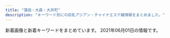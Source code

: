 ```yaml
---
title: "蒲田・大森・大井町"
description: "キーワード別にの巨乳アジアン・チャイナエステ嬢情報をまとめました。"
---
```


新着画像と新着キーワードをまとめています。
2021年06月01日の情報です。

<DmmAffiliateIns />
<KeywordTable
  shops={
    [
    {
        "url": "http://www.es-md.net/",
        "keywords": {},
        "name": "\u30bd\u30a6\u30eb\u30fc\u6771\u53e3",
        "station": "JR\u84b2\u7530\u99c5\u6771\u53e3",
        "img_links": []
    },
    {
        "name": "\u7652\u3057\u306e\u99a8",
        "url": "http://iyashi-kaori.net/",
        "station": "JR\u84b2\u7530\u99c5\u6771\u53e3",
        "img_links": [
            "http://iyashi-kaori.net/uploads/iyashikaori/2019/10/ggg.jpg",
            "http://iyashi-kaori.net/uploads/iyashikaori/2012/03/s-5.jpg",
            "http://iyashi-kaori.net/uploads/iyashikaori/2012/03/l-6.jpg",
            "http://iyashi-kaori.net/uploads/iyashikaori/2019/08/staff.jpg",
            "http://iyashi-kaori.net/uploads/iyashikaori/2019/08/11.jpg",
            "http://iyashi-kaori.net/uploads/iyashikaori/2019/02/000023.jpg",
            "http://iyashi-kaori.net/uploads/iyashikaori/2012/03/s-1.jpg",
            "http://iyashi-kaori.net/uploads/iyashikaori/2015/07/s__636519102.jpg",
            "http://iyashi-kaori.net/uploads/iyashikaori/2017/11/000013.jpg",
            "http://iyashi-kaori.net/uploads/iyashikaori/2012/03/l-1.jpg",
            "http://iyashi-kaori.net/uploads/iyashikaori/2012/03/l-2.jpg",
            "http://iyashi-kaori.net/uploads/iyashikaori/2012/03/l-5.jpg",
            "http://iyashi-kaori.net/uploads/iyashikaori/2012/03/index_l2.jpg",
            "http://iyashi-kaori.net/uploads/iyashikaori/2012/03/s-2.jpg",
            "http://iyashi-kaori.net/uploads/iyashikaori/2021/02/1.jpg",
            "http://iyashi-kaori.net/uploads/iyashikaori/2012/03/l-3.jpg",
            "http://iyashi-kaori.net/uploads/iyashikaori/2012/03/top.jpg",
            "http://iyashi-kaori.net/uploads/iyashikaori/2012/03/s-4.jpg",
            "http://iyashi-kaori.net/uploads/iyashikaori/2018/10/yuka002.jpg",
            "http://iyashi-kaori.net/uploads/iyashikaori/2019/11/staff-old.jpg",
            "http://iyashi-kaori.net/uploads/iyashikaori/2012/03/l-4.jpg",
            "http://iyashi-kaori.net/uploads/iyashikaori/2012/03/end1.jpg",
            "http://iyashi-kaori.net/uploads/iyashikaori/2012/03/s-3.jpg",
            "http://iyashi-kaori.net/uploads/iyashikaori/images/bg.png",
            "http://iyashi-kaori.net/uploads/iyashikaori/2019/08/1.jpg",
            "http://iyashi-kaori.net/uploads/iyashikaori/2012/03/s-6.jpg",
            "http://iyashi-kaori.net/uploads/iyashikaori/2016/09/s__21340164111.jpg",
            "http://iyashi-kaori.net/uploads/iyashikaori/2017/11/000023.jpg"
        ],
        "keywords": {
            "C": 7,
            "D": 1
        }
    },
    {
        "station": "JR\u84b2\u7530\u99c5\u6771\u53e3",
        "url": "http://www.e-uluru.info/",
        "name": "\u7f8e\u7409\u7409",
        "img_links": [
            "http://www.e-uluru.info/images/upload/thumb/a86dfeb81b8ab370.jpg",
            "http://www.e-uluru.info/images/upload/b71e9dc3cfa0f9b4.jpg",
            "http://www.e-uluru.info/s/images/icon_top.png",
            "http://www.e-uluru.info/images/upload/a42cde1d7d7ca5c0.jpg",
            "http://www.e-uluru.info/images/upload/2951922eff997d84.jpg",
            "http://www.e-uluru.info/images/r05.jpg",
            "http://www.e-uluru.info/images/upload/thumb/24e3367119cd81d4.jpg",
            "http://www.e-uluru.info/s/images/icon_info.png",
            "http://www.e-uluru.info/images/upload/539dd2297c44dec2.jpg",
            "http://www.e-uluru.info/images/upload/thumb/ebc831946fdc3143.jpg",
            "http://www.e-uluru.info/images/pro.jpg",
            "http://www.e-uluru.info/images/upload/f642dd084fb225c9.jpg",
            "http://www.e-uluru.info/images/upload/2e83ce7f87e28c10.jpg",
            "http://www.e-uluru.info/images/upload/e8b0d029c217c7cc.jpg",
            "http://www.e-uluru.info/images/upload/thumb/98ac232614327354.jpg",
            "http://www.e-uluru.info/images/index_07.png",
            "http://www.e-uluru.info/girl/07.jpg",
            "http://www.e-uluru.info/s/images/icon_tel.png",
            "http://www.e-uluru.info/images/upload/thumb/e8b0d029c217c7cc.jpg",
            "http://www.e-uluru.info/images/upload/90eec703fb0861db.jpg",
            "http://www.e-uluru.info/images/index_08.png",
            "http://www.e-uluru.info/images/index_11.png",
            "http://www.e-uluru.info/images/upload/7a73ef7475560f16.jpg",
            "http://www.e-uluru.info/images/upload/thumb/a42cde1d7d7ca5c0.jpg",
            "http://www.e-uluru.info/images/upload/73a690610b4828e0.jpg",
            "http://www.e-uluru.info/images/info_08.png",
            "http://www.e-uluru.info/images/upload/08e930d29f9d5b3e.jpg",
            "http://www.e-uluru.info/images/info01.png",
            "http://www.e-uluru.info/images/r01.jpg",
            "http://www.e-uluru.info/images/upload/thumb/f642dd084fb225c9.jpg",
            "http://www.e-uluru.info/images/upload/thumb/08e930d29f9d5b3e.jpg",
            "http://www.e-uluru.info/images/upload/b5241af23f911574.jpg",
            "http://www.e-uluru.info/images/upload/12cb1bdfa779a5e6.jpg",
            "http://www.e-uluru.info/images/index_05.png",
            "http://www.e-uluru.info/girl/06.jpg",
            "http://www.e-uluru.info/images/upload/thumb/12cb1bdfa779a5e6.jpg",
            "http://www.e-uluru.info/girl/028.jpg",
            "http://www.e-uluru.info/images/upload/thumb/539dd2297c44dec2.jpg",
            "http://www.e-uluru.info/images/upload/056ff3de81fe9024.jpg",
            "http://www.e-uluru.info/images/upload/thumb/d33358c73f674e0d.jpg",
            "http://www.e-uluru.info/s/images/icon_staff.png",
            "http://www.e-uluru.info/images/upload/thumb/90eec703fb0861db.jpg",
            "http://www.e-uluru.info/images/upload/d33358c73f674e0d.jpg",
            "http://www.e-uluru.info/images/upload/d4a6c5a9e3801cc7.jpg",
            "http://www.e-uluru.info/images/upload/1ddb0f728d864feb.jpg",
            "http://www.e-uluru.info/images/sys_08.png",
            "http://www.e-uluru.info/images/upload/thumb/73a690610b4828e0.jpg",
            "http://www.e-uluru.info/images/upload/thumb/30e7a9b6a2619196.jpg",
            "http://www.e-uluru.info/girl/034.jpg",
            "http://www.e-uluru.info/girl/012.jpg",
            "http://www.e-uluru.info/girl/015.jpg",
            "http://www.e-uluru.info/girl/031.jpg",
            "http://www.e-uluru.info/images/upload/thumb/71169c7f826021d0.jpg",
            "http://www.e-uluru.info/images/upload/thumb/ad830a43974bad03.jpg",
            "http://www.e-uluru.info/girl/024.jpg",
            "http://www.e-uluru.info/images/index_02.png",
            "http://www.e-uluru.info/images/upload/6f79d09c6041afd7.jpg",
            "http://www.e-uluru.info/images/index_06.png",
            "http://www.e-uluru.info/images/upload/thumb/9e6373c225b7bc51.jpg",
            "http://www.e-uluru.info/images/upload/8ee8987b2165d4fc.jpg",
            "http://www.e-uluru.info/images/r02.jpg",
            "http://www.e-uluru.info/images/upload/thumb/5dcabd8808e86a8c.jpg",
            "http://www.e-uluru.info/images/upload/ad830a43974bad03.jpg",
            "http://www.e-uluru.info/s/images/icon_covergirl.png",
            "http://www.e-uluru.info/images/upload/98ac232614327354.jpg",
            "http://www.e-uluru.info/images/upload/thumb/056ff3de81fe9024.jpg",
            "http://www.e-uluru.info/images/rec_09.png",
            "http://www.e-uluru.info/images/r03.jpg",
            "http://www.e-uluru.info/images/upload/03b615dbd4a8d4e4.jpg",
            "http://www.e-uluru.info/images/staff_08.png",
            "http://www.e-uluru.info/images/upload/thumb/d4a6c5a9e3801cc7.jpg",
            "http://www.e-uluru.info/images/upload/a944203deb9da4de.jpg",
            "http://www.e-uluru.info/images/index_01.png",
            "http://www.e-uluru.info/images/upload/adc24ea0648493e2.jpg",
            "http://www.e-uluru.info/images/upload/thumb/6f79d09c6041afd7.jpg",
            "http://www.e-uluru.info/girl/019.jpg",
            "http://www.e-uluru.info/girl/014.jpg",
            "http://www.e-uluru.info/images/upload/thumb/03b615dbd4a8d4e4.jpg",
            "http://www.e-uluru.info/images/index_04.png",
            "http://www.e-uluru.info/girl/01.jpg",
            "http://www.e-uluru.info/girl/030.jpg",
            "http://www.e-uluru.info/images/upload/thumb/1ddb0f728d864feb.jpg",
            "http://www.e-uluru.info/images/upload/9e6373c225b7bc51.jpg",
            "http://www.e-uluru.info/images/index_13.png",
            "http://www.e-uluru.info/s/girl/01.jpg",
            "http://www.e-uluru.info/images/upload/thumb/b5241af23f911574.jpg",
            "http://www.e-uluru.info/girl/032.jpg",
            "http://www.e-uluru.info/images/upload/db7023b92ef16bbc.jpg",
            "http://www.e-uluru.info/girl/021.jpg",
            "http://www.e-uluru.info/images/upload/thumb/adc24ea0648493e2.jpg",
            "http://www.e-uluru.info/images/upload/30e7a9b6a2619196.jpg",
            "http://www.e-uluru.info/images/upload/f436fca81b34a90a.jpg",
            "http://www.e-uluru.info/images/upload/thumb/2e83ce7f87e28c10.jpg",
            "http://www.e-uluru.info/images/upload/thumb/f436fca81b34a90a.jpg",
            "http://www.e-uluru.info/girl/018.jpg",
            "http://www.e-uluru.info/images/upload/71169c7f826021d0.jpg",
            "http://www.e-uluru.info/girl/016.jpg",
            "http://www.e-uluru.info/images/index_03.png",
            "http://www.e-uluru.info/images/upload/thumb/7a73ef7475560f16.jpg",
            "http://www.e-uluru.info/girl/033.jpg",
            "http://www.e-uluru.info/girl/020.jpg",
            "http://www.e-uluru.info/i/girl/013.jpg",
            "http://www.e-uluru.info/images/upload/24e3367119cd81d4.jpg",
            "http://www.e-uluru.info/images/upload/thumb/2951922eff997d84.jpg",
            "http://www.e-uluru.info/images/rec_08.png",
            "http://www.e-uluru.info/girl/013.jpg",
            "http://www.e-uluru.info/images/index_12.png",
            "http://www.e-uluru.info/images/upload/ebc831946fdc3143.jpg",
            "http://www.e-uluru.info/images/upload/thumb/db7023b92ef16bbc.jpg",
            "http://www.e-uluru.info/images/upload/a86dfeb81b8ab370.jpg",
            "http://www.e-uluru.info/images/upload/thumb/8ee8987b2165d4fc.jpg",
            "http://www.e-uluru.info/s/images/icon_topics.png",
            "http://www.e-uluru.info/images/upload/thumb/b71e9dc3cfa0f9b4.jpg",
            "http://www.e-uluru.info/images/upload/5dcabd8808e86a8c.jpg",
            "http://www.e-uluru.info/images/upload/thumb/a944203deb9da4de.jpg"
        ],
        "keywords": {
            "88": 4,
            "86": 15,
            "83": 2,
            "C": 14,
            "87": 9,
            "D": 31,
            "85": 26,
            "E": 11,
            "F": 1
        }
    },
    {
        "keywords": {
            "E": 4,
            "D": 8,
            "C": 4
        },
        "img_links": [
            "http://relax-massage.biz/images/bnr-sp-campaign01.jpg",
            "http://relax-massage.biz/images/img-therapist.jpg",
            "http://relax-massage.biz/images/acc.jpg",
            "http://relax-massage.biz/images/txt-footer-copyright.png",
            "http://relax-massage.biz/images/ttl-concept.png",
            "http://relax-massage.biz/images/img-linkt.jpg",
            "http://relax-massage.biz/images/img-therapistt.jpg",
            "http://relax-massage.biz/images/ttl-pickup.png",
            "http://relax-massage.biz/images/cg01.jpg",
            "http://relax-massage.biz/images/ttl-qr.png",
            "http://relax-massage.biz/images/acc1.jpg",
            "http://relax-massage.biz/images/img-link.jpg",
            "http://relax-massage.biz/images/ttl-therapist.png",
            "http://relax-massage.biz/images/ttl-concept2.png",
            "http://relax-massage.biz/images/img-header-mainvisual01t.jpg",
            "http://relax-massage.biz/images/qr.jpg",
            "http://relax-massage.biz/images/ttl-information.png",
            "http://relax-massage.biz/images/ttl-concept2t.png",
            "http://relax-massage.biz/images/bg-image-consept02.png",
            "http://relax-massage.biz/images/ttl-conceptt.png",
            "http://relax-massage.biz/images/ttl-link.png",
            "http://relax-massage.biz/images/img-header-mainvisual01.jpg",
            "http://relax-massage.biz/images/cg03.jpg",
            "http://relax-massage.biz/images/cg06.jpg",
            "http://relax-massage.biz/images/cg02.jpg",
            "http://relax-massage.biz/images/bg-image-consept.png",
            "http://relax-massage.biz/images/txt-header-phone.png",
            "http://relax-massage.biz/images/txt-header-phonet.png",
            "http://relax-massage.biz/images/txt-header-storeinfo.png",
            "http://relax-massage.biz/images/bnr-campaign01.jpg",
            "http://relax-massage.biz/images/ttl-qrf.png",
            "http://relax-massage.biz/images/ttl-pickupt.png",
            "http://relax-massage.biz/images/ttl-qrt.png"
        ],
        "station": "JR\u84b2\u7530\u99c5\u897f\u53e3",
        "name": "ONLY ONE",
        "url": "http://relax-massage.biz/"
    },
    {
        "station": "JR\u84b2\u7530\u99c5\u6771\u53e3",
        "img_links": [
            "http://kira-kira.work/staff/rina.jpg",
            "http://kira-kira.work/img/yuri1.jpg",
            "http://kira-kira.work/images/2.jpg",
            "http://kira-kira.work/images/7.jpg",
            "http://kira-kira.work/images/8.jpg",
            "http://kira-kira.work/staff/rumi.jpg",
            "http://kira-kira.work/img/aki1.jpg",
            "http://kira-kira.work/staff/yuri.jpg",
            "http://kira-kira.work/images/9.jpg",
            "http://kira-kira.work/img/rumi2.jpg",
            "http://kira-kira.work/images/sys2.jpg",
            "http://kira-kira.work/staff/aki.jpg",
            "http://kira-kira.work/staff/yuyu.jpg",
            "http://kira-kira.work/images/head.jpg",
            "http://kira-kira.work/img/yumi1.jpg",
            "http://kira-kira.work/img/rina1.jpg",
            "http://kira-kira.work/img/nana1.jpg",
            "http://kira-kira.work/images/mobile.jpg",
            "http://kira-kira.work/images/3.jpg",
            "http://kira-kira.work/images/int1.jpg",
            "http://kira-kira.work/img/neko1.jpg",
            "http://kira-kira.work/images/11.jpg",
            "http://kira-kira.work/img/ai1.jpg",
            "http://kira-kira.work/img/yuyu1.jpg",
            "http://kira-kira.work/images/5.jpg",
            "http://kira-kira.work/images/news.jpg",
            "http://kira-kira.work/img/rumi3.jpg",
            "http://kira-kira.work/staff/ai.jpg",
            "http://kira-kira.work/img/risa1.jpg",
            "http://kira-kira.work/staff/risa.jpg",
            "http://kira-kira.work/images/interior_t.jpg",
            "http://kira-kira.work/images/sys3.png",
            "http://kira-kira.work/images/4.jpg",
            "http://kira-kira.work/images/sys1.jpg",
            "http://kira-kira.work/images/rec2.jpg",
            "http://kira-kira.work/staff/yumi.jpg",
            "http://kira-kira.work/images/int2.png",
            "http://kira-kira.work/images/10.jpg",
            "http://kira-kira.work/images/staff_t.jpg",
            "http://kira-kira.work/images/headline.jpg",
            "http://kira-kira.work/images/rec1.jpg",
            "http://kira-kira.work/img/rumi1.jpg",
            "http://kira-kira.work/images/6.jpg",
            "http://kira-kira.work/images/tg.jpg"
        ],
        "name": "\u30ad\u30e9\u30ad\u30e9",
        "url": "http://kira-kira.work/",
        "keywords": {}
    },
    {
        "url": "http://rainbowest.info/",
        "img_links": [
            "http://rainbowest.info/images/header_bg.png",
            "http://rainbowest.info/up/uploads/20181126233125aya.jpg",
            "http://rainbowest.info/images/t2.png",
            "http://rainbowest.info/images/k.png",
            "http://rainbowest.info/up/uploads/20181126233152s.jpg",
            "http://rainbowest.info/up/uploads/20201030211457ri1.jpg",
            "http://rainbowest.info/up/uploads/20200920192127a.jpg",
            "http://rainbowest.info/images/t1.png",
            "http://rainbowest.info/images/price.jpg",
            "http://rainbowest.info/up/uploads/20181126232839r.jpg",
            "http://rainbowest.info/up/uploads/20201030211630ri2.jpg",
            "http://rainbowest.info/images/s2.jpg",
            "http://rainbowest.info/images/ttl_staff.png",
            "http://rainbowest.info/images/ttl_price.png",
            "http://rainbowest.info/images/rec.png",
            "http://rainbowest.info/images/ttl_qj.png"
        ],
        "name": "\u30de\u30ea\u30e2",
        "station": "JR\u84b2\u7530\u99c5\u6771\u53e3",
        "keywords": {}
    },
    {
        "name": "\u5922\u306e\u90e8\u5c4b",
        "keywords": {
            "D": 4,
            "88": 1,
            "89": 1,
            "C": 1,
            "86": 3
        },
        "img_links": [
            "http://www.sh-himenoyw.work/uploads/210505/1-210505091435528.jpg",
            "http://www.sh-himenoyw.work/templets/default/picture/tit3.jpg",
            "http://www.sh-himenoyw.work/templets/default/picture/no.png",
            "http://www.sh-himenoyw.work/templets/default/picture/footer.png",
            "http://www.sh-himenoyw.work/templets/default/picture/tit4.jpg",
            "http://www.sh-himenoyw.work/templets/default/picture/top01.png",
            "http://www.sh-himenoyw.work/templets/default/picture/top02.png",
            "http://www.sh-himenoyw.work/uploads/210503/1-210503130024241.jpg",
            "http://www.sh-himenoyw.work/templets/default/picture/top03.png",
            "http://www.sh-himenoyw.work/templets/default/picture/stal.png",
            "http://www.sh-himenoyw.work/uploads/210410/1-2104101012452G.jpg",
            "http://www.sh-himenoyw.work/{dede:global.cfg_templets_skin/}/picture/cg01.jpg",
            "http://www.sh-himenoyw.work/uploads/210401/1-210401093342544.jpg",
            "http://www.sh-himenoyw.work/templets/default/picture/tit1.jpg",
            "http://www.sh-himenoyw.work/templets/default/picture/sys1.jpg",
            "http://www.sh-himenoyw.work/templets/default/picture/tit5.jpg",
            "http://www.sh-himenoyw.work/{dede:global.cfg_templets_skin/}/picture/cg02.jpg",
            "http://www.sh-himenoyw.work/templets/default/picture/tit2.jpg",
            "http://www.sh-himenoyw.work/uploads/210420/1-210420110353610.jpg"
        ],
        "url": "http://www.sh-himenoyw.work/",
        "station": "JR\u5927\u68ee\u99c5\u897f\u53e3"
    },
    {
        "url": "https://nekonoheya.ests.jp/",
        "img_links": [],
        "keywords": {},
        "name": "\u611b",
        "station": "JR\u5927\u4e95\u753a\u99c5\u4e2d\u592e\u897f\u53e3"
    },
    {
        "keywords": {},
        "url": "http://esthe-rlx.com/",
        "name": "I for you",
        "img_links": [
            "http://esthe-rlx.com/css/top02.jpg",
            "http://esthe-rlx.com/css/tel01.png",
            "http://esthe-rlx.com/css/line2.jpg",
            "http://esthe-rlx.com/css/nav/nav-001.jpg",
            "http://esthe-rlx.com/css/line1.jpg",
            "http://esthe-rlx.com/staff/mika/01.jpg",
            "http://esthe-rlx.com/css/staff/new.jpg",
            "http://esthe-rlx.com/staff/ai/01.jpg",
            "http://esthe-rlx.com/css/nav/nav-005.jpg",
            "http://esthe-rlx.com/css/nav/nav-003.jpg",
            "http://esthe-rlx.com/css/staff/up.jpg",
            "http://esthe-rlx.com/css/nav/nav-006.jpg",
            "http://esthe-rlx.com/css/nav/nav-002.jpg",
            "http://esthe-rlx.com/staff/mina/01.jpg",
            "http://esthe-rlx.com/css/nav/nav-004.jpg"
        ],
        "station": "JR\u5927\u68ee\u99c5\u6771\u53e3"
    },
    {
        "keywords": {
            "E": 40,
            "86": 30,
            "83": 10,
            "84": 10,
            "85": 40,
            "87": 40,
            "88": 10,
            "F": 20,
            "D": 90,
            "92": 10
        },
        "name": "\u3075\u308f\u3075\u308f",
        "url": "http://yurari.ests.co/",
        "img_links": [
            "http://yurari.ests.co/photos/sites/33/2021/04/2021041710082224.jpg",
            "http://yurari.ests.co/photos/sites/33/2021/04/2021042913543085.jpg",
            "http://yurari.ests.co/photos/sites/33/2020/09/2020090215054013.jpg",
            "http://yurari.ests.co/images/s_news.jpg",
            "http://yurari.ests.co/images/mobile.jpg",
            "http://yurari.ests.co/images/s_staff.png",
            "http://yurari.ests.co/images/top.jpg",
            "http://yurari.ests.co/photos/sites/33/2020/10/2020101317404868.jpg",
            "http://yurari.ests.co/photos/sites/33/2020/09/2020090115273947.jpg",
            "http://yurari.ests.co/photos/sites/33/2020/10/2020102111224281.jpg",
            "http://yurari.ests.co/photos/sites/33/2020/07/2020072517001526.jpg",
            "http://yurari.ests.co/images/room2.jpg",
            "http://yurari.ests.co/images/service4.jpg",
            "http://yurari.ests.co/images/s_service.png",
            "http://yurari.ests.co/photos/sites/33/2020/06/2020061916403177.jpg",
            "http://yurari.ests.co/images/service2.jpg",
            "http://yurari.ests.co/photos/sites/33/2021/02/2021021010544188.jpg",
            "http://yurari.ests.co/images/room1.jpg",
            "http://yurari.ests.co/images/s_pick.jpg",
            "http://yurari.ests.co/images/room4.jpg",
            "http://yurari.ests.co/photos/sites/33/2021/02/202102041041291.jpg",
            "http://yurari.ests.co/images/room3.jpg",
            "http://yurari.ests.co/photos/sites/33/2020/09/2020090115274081.jpg",
            "http://yurari.ests.co/photos/sites/33/2021/03/2021031211252053.jpg",
            "http://yurari.ests.co/images/service3.jpg",
            "http://yurari.ests.co/images/info.jpg",
            "http://yurari.ests.co/photos/sites/33/2020/12/2020121917142684.jpg",
            "http://yurari.ests.co/photos/sites/33/2020/10/2020102211543336.jpg",
            "http://yurari.ests.co/photos/sites/33/2020/08/2020080117472090.jpg",
            "http://yurari.ests.co/images/service1.jpg",
            "http://yurari.ests.co/photos/sites/33/2021/05/2021052112051577.jpg"
        ],
        "station": "JR\u84b2\u7530\u99c5\u897f\u53e3"
    },
    {
        "station": "JR\u5927\u68ee\u99c5\u6771\u53e3",
        "img_links": [
            "http://sh-sumairu.work/uploads/191022/1-191022133S3B2.jpg",
            "http://sh-sumairu.work/uploads/200821/1-200R10ZQ14K.jpg",
            "http://sh-sumairu.work/templets/default/pc/picture/s_staff.png",
            "http://sh-sumairu.work/uploads/180612/1-1P6121601061c.jpg",
            "http://sh-sumairu.work/templets/default/pc/picture/s_news.png",
            "http://sh-sumairu.work/uploads/180227/1-1P22G40S5448.jpg",
            "http://sh-sumairu.work/uploads/171031/1-1G0311G505933.jpg",
            "http://sh-sumairu.work/uploads/allimg/180612/1-1P612160305350.jpg",
            "http://sh-sumairu.work/uploads/191211/1-191211140J3640.jpg",
            "http://sh-sumairu.work/templets/default/pc/picture/s_pick.png",
            "http://sh-sumairu.work/templets/default/pc/picture/staffs.png",
            "http://sh-sumairu.work/uploads/191211/1-191211140S1194.jpg",
            "http://sh-sumairu.work/uploads/171031/1-1G0311G4095M.jpg",
            "http://sh-sumairu.work/uploads/210119/1-2101191H10H45.jpg",
            "http://sh-sumairu.work/uploads/171031/1-1G0311G556445.jpg",
            "http://sh-sumairu.work/templets/default/pc/picture/end1.jpg",
            "http://sh-sumairu.work/templets/default/pc/picture/face.png",
            "http://sh-sumairu.work/uploads/181114/1-1Q11412563D55.jpg",
            "http://sh-sumairu.work/uploads/181128/1-1Q12Q62QK29.jpg",
            "http://sh-sumairu.work/uploads/210402/1-2104021255412R.jpg",
            "http://sh-sumairu.work/uploads/171031/1-1G0311G531445.jpg",
            "http://sh-sumairu.work/uploads/171031/1-1G0311G344914.jpg",
            "http://sh-sumairu.work/uploads/181114/1-1Q114124Z0411.jpg",
            "http://sh-sumairu.work/uploads/180612/1-1P612160029349.jpg"
        ],
        "keywords": {},
        "url": "http://sh-sumairu.work/",
        "name": "\u30b9\u30de\u30a4\u30eb"
    },
    {
        "name": "Magic Lovely",
        "img_links": [
            "http://www1.spa-omori.com/static/upload/image/20210223/1614046189930695.jpg",
            "http://www1.spa-omori.com/static/upload/image/20210420/1618923132466003.png",
            "http://www1.spa-omori.com/static/upload/image/20210224/1614131672107791.jpg",
            "http://www1.spa-omori.com/static/upload/image/20210420/1618849598612571.jpg",
            "http://www1.spa-omori.com/static/upload/image/20210224/1614164483392795.jpg",
            "http://www1.spa-omori.com/static/upload/image/20210223/1614039619556019.jpg",
            "http://www1.spa-omori.com/94zc.com/img/totop_01.png",
            "http://www1.spa-omori.com/static/upload/image/20210224/1614126725700730.jpg",
            "http://www1.spa-omori.com/static/upload/image/20210223/1614060275116389.jpg",
            "http://www1.spa-omori.com/static/upload/image/20210223/1614039396132620.jpg",
            "http://www1.spa-omori.com/static/upload/image/20210224/1614162944392810.jpg",
            "http://www1.spa-omori.com/static/picture/picture.jpg",
            "http://www1.spa-omori.com/static/upload/image/20210223/1614039396756745.jpg",
            "http://www1.spa-omori.com/static/upload/image/20210223/1614038060664396.jpg",
            "http://www1.spa-omori.com/static/upload/image/20210422/1619083226207707.jpg",
            "http://www1.spa-omori.com/static/upload/image/20210224/1614163208116499.jpg",
            "http://www1.spa-omori.com/static/upload/image/20210224/1614126651197768.jpg",
            "http://www1.spa-omori.com/static/upload/image/20210224/1614163084212688.jpg",
            "http://www1.spa-omori.com/static/upload/image/20210224/1614132565625014.jpg",
            "http://www1.spa-omori.com/static/upload/image/20210420/1618901294608640.jpg",
            "http://www1.spa-omori.com/static/upload/image/20210223/1614039397117058.jpg",
            "http://www1.spa-omori.com/static/upload/image/20210422/1619083088173870.jpg",
            "http://www1.spa-omori.com/static/upload/image/20210223/1614039618664763.jpg"
        ],
        "url": "http://www1.spa-omori.com/",
        "station": "JR\u5927\u68ee\u99c5\u6771\u53e3",
        "keywords": {
            "87": 4
        }
    },
    {
        "keywords": {
            "85": 1,
            "F": 2,
            "86": 4,
            "E": 1,
            "83": 1,
            "C": 21,
            "D": 5,
            "90": 3,
            "84": 4
        },
        "station": "JR\u84b2\u7530\u99c5\u6771\u53e3",
        "url": "http://www.sea-love-hsl.info/",
        "img_links": [
            "http://www.sea-love-hsl.info/uploads/sealove/images/n1.jpg",
            "http://www.sea-love-hsl.info/uploads/sealove/545B5715-528D-4E72-9F31-7AFF1422771C-768x1024.jpeg",
            "http://www.sea-love-hsl.info/uploads/sealove/images/n3.jpg",
            "http://www.sea-love-hsl.info/uploads/sealove/5AE848B7-49E7-4403-A738-2D85BF2E4059-300x400.jpeg",
            "http://www.sea-love-hsl.info/uploads/sealove/staff_1.jpg",
            "http://www.sea-love-hsl.info/uploads/sealove/D792F195-6C3F-4A81-9C18-BEB1DEC0489F.jpeg",
            "http://www.sea-love-hsl.info/uploads/sealove/QQ\u56fe\u72472015102419044325-e1449569209313.jpg",
            "http://www.sea-love-hsl.info/uploads/sealove/A8D1795E-CA06-4472-A635-D7A02AEF80C8-768x1024.jpeg",
            "http://www.sea-love-hsl.info/uploads/sealove/IMG_1060-768x1024.jpg",
            "http://www.sea-love-hsl.info/uploads/sealove/IMG_1490-300x400.jpg",
            "http://www.sea-love-hsl.info/uploads/sealove/images/mobile.jpg",
            "http://www.sea-love-hsl.info/uploads/sealove/images/news1.jpg",
            "http://www.sea-love-hsl.info/uploads/sealove/721016606079-300x400.jpg",
            "http://www.sea-love-hsl.info/uploads/sealove/4C0568AE-93B2-47E4-808D-BA5ED67DA4B9-768x1024.jpeg",
            "http://www.sea-love-hsl.info/uploads/sealove/link_1.jpg",
            "http://www.sea-love-hsl.info/uploads/sealove/top1.jpg",
            "http://www.sea-love-hsl.info/uploads/sealove/721016606079-768x1024.jpg",
            "http://www.sea-love-hsl.info/uploads/sealove/IMG_1490-768x1024.jpg",
            "http://www.sea-love-hsl.info/uploads/sealove/images/movie.jpg",
            "http://www.sea-love-hsl.info/uploads/sealove/5AE848B7-49E7-4403-A738-2D85BF2E4059-768x1024.jpeg",
            "http://www.sea-love-hsl.info/uploads/sealove/images/end1.jpg",
            "http://www.sea-love-hsl.info/uploads/sealove/720870627235-e1385965056315.jpg",
            "http://www.sea-love-hsl.info/uploads/sealove/A8D1795E-CA06-4472-A635-D7A02AEF80C8-300x400.jpeg",
            "http://www.sea-love-hsl.info/uploads/sealove/images/girl-z2.jpg",
            "http://www.sea-love-hsl.info/uploads/sealove/images/girl-z1.jpg"
        ],
        "name": "\u6d77\u305d\u306e\u611b"
    },
    {
        "keywords": {},
        "name": "Sweet Time",
        "url": "http://heal-msg.com/",
        "img_links": [
            "http://heal-msg.com/images/kanban.jpg",
            "http://heal-msg.com/staff/yuki/01.jpg",
            "http://heal-msg.com/images/news_bj3.jpg",
            "http://heal-msg.com/staff/yuri/01.jpg",
            "http://heal-msg.com/staff/rin/01.jpg",
            "http://heal-msg.com/images/staff0.jpg",
            "http://heal-msg.com/images/s_news.png",
            "http://heal-msg.com/staff/yuyu/01.jpg",
            "http://heal-msg.com/images/s_link.png",
            "http://heal-msg.com/staff/rio/01.jpg",
            "http://heal-msg.com/images/top.jpg",
            "http://heal-msg.com/staff/ruru/01.jpg",
            "http://heal-msg.com/images/staff_bj3.jpg",
            "http://heal-msg.com/images/s_staff.png",
            "http://heal-msg.com/staff/rio/02.jpg"
        ],
        "station": "JR\u5927\u68ee\u99c5\u6771\u53e3"
    },
    {
        "keywords": {
            "C": 32,
            "85": 24,
            "86": 8,
            "D": 8
        },
        "url": "http://www.oasis.maesjp.com/",
        "name": "\u30aa\u30a2\u30b7\u30b9",
        "img_links": [
            "http://www.oasis.maesjp.com/images/m1.jpg",
            "http://www.oasis.maesjp.com/images/b-online.png",
            "http://www.oasis.maesjp.com/images/tel2.png",
            "http://www.oasis.maesjp.com/files/003-02.jpg",
            "http://www.oasis.maesjp.com/files/002.jpg",
            "http://www.oasis.maesjp.com/images/m4.jpg",
            "http://www.oasis.maesjp.com/files/004-02.jpg",
            "http://www.oasis.maesjp.com/files/001.jpg",
            "http://www.oasis.maesjp.com/photo_news/upimg/186206057f263d87e0_1.jpg",
            "http://www.oasis.maesjp.com/images/r04.jpg",
            "http://www.oasis.maesjp.com/images/rsubt2.png",
            "http://www.oasis.maesjp.com/images/b-tel.png",
            "http://www.oasis.maesjp.com/images/r03.jpg",
            "http://www.oasis.maesjp.com/files/001-02.jpg",
            "http://www.oasis.maesjp.com/images/m2.jpg",
            "http://www.oasis.maesjp.com/files/006.jpg",
            "http://www.oasis.maesjp.com/images/m3.jpg",
            "http://www.oasis.maesjp.com/images/slider-img001.jpg",
            "http://www.oasis.maesjp.com/images/m6.jpg",
            "http://www.oasis.maesjp.com/images/slider-img002.jpg",
            "http://www.oasis.maesjp.com/files/004.jpg",
            "http://www.oasis.maesjp.com/files/003.jpg",
            "http://www.oasis.maesjp.com/files/002-02.jpg",
            "http://www.oasis.maesjp.com/images/rsubt3.png",
            "http://www.oasis.maesjp.com/files/006-02.jpg",
            "http://www.oasis.maesjp.com/images/rsubt5.png",
            "http://www.oasis.maesjp.com/images/rsubt4.png",
            "http://www.oasis.maesjp.com/images/r02.jpg",
            "http://www.oasis.maesjp.com/images/r01.jpg",
            "http://www.oasis.maesjp.com/images/rsubt7.png",
            "http://www.oasis.maesjp.com/images/rsubt6.png",
            "http://www.oasis.maesjp.com/images/rsubt1.png"
        ],
        "station": "JR\u5927\u4e95\u753a\u99c5\u4e2d\u592e\u53e3"
    },
    {
        "station": "\u84b2\u7530\u99c5\u897f\u53e3",
        "name": "\u604b\u306e\u82b1",
        "url": "http://iyashimori.info/",
        "keywords": {
            "E": 2,
            "\u80f8": 1,
            "F": 5
        },
        "img_links": [
            "http://iyashimori.info/up/uploads/20210529235150ena.jpg",
            "http://iyashimori.info/img/50price.jpg",
            "http://iyashimori.info/img/caution.png",
            "http://iyashimori.info/up/uploads/202010142346103.jpg",
            "http://iyashimori.info/img/topimg.jpg",
            "http://iyashimori.info/up/uploads/20210312180627hh.jpg",
            "http://iyashimori.info/img/tel.png",
            "http://iyashimori.info/img/topimg3.jpg",
            "http://iyashimori.info/up/uploads/20210416201635mmk.jpg",
            "http://iyashimori.info/up/uploads/20210429153132masako.jpg",
            "http://iyashimori.info/up/uploads/20210204121304rin.jpg",
            "http://iyashimori.info/img/qj.png",
            "http://iyashimori.info/img/topimg1.jpg",
            "http://iyashimori.info/up/uploads/20201219182745say.jpg",
            "http://iyashimori.info/img/50staff.jpg",
            "http://iyashimori.info/img/totop.png",
            "http://iyashimori.info/img/price.jpg",
            "http://iyashimori.info/up/uploads/20200725171457y.jpg",
            "http://iyashimori.info/up/uploads/20200902223249ha.jpg",
            "http://iyashimori.info/up/uploads/20210522230225ma.jpg",
            "http://iyashimori.info/up/uploads/20210210211620iii.jpg",
            "http://iyashimori.info/img/topimg2.jpg",
            "http://iyashimori.info/up/uploads/2020062222115088.jpg",
            "http://iyashimori.info/img/telephone.png",
            "http://iyashimori.info/up/uploads/20200730210025e.jpg",
            "http://iyashimori.info/img/50qj.jpg"
        ]
    },
    {
        "img_links": [],
        "station": "JR\u5927\u68ee\u99c5\u6771\u53e3",
        "url": "http://ikoi.xyz.mn/",
        "keywords": {},
        "name": "\u61a9"
    },
    {
        "keywords": {},
        "station": "JR\u84b2\u7530\u99c5\u897f\u53e3",
        "url": "http://es-kamata.xyz/",
        "name": "\u82b1\u6c34\u6728",
        "img_links": [
            "http://es-kamata.xyz/images/tw.jpg",
            "http://es-kamata.xyz/images/ac1.jpg",
            "http://es-kamata.xyz/images/new_d.jpg",
            "http://es-kamata.xyz/images/ml.jpg",
            "http://es-kamata.xyz/images/g3.jpg",
            "http://es-kamata.xyz/images/nei_bt.jpg",
            "http://es-kamata.xyz/images/ac4.jpg",
            "http://es-kamata.xyz/images/top_03.jpg",
            "http://es-kamata.xyz/images/g5.jpg",
            "http://es-kamata.xyz/images/ac5.jpg",
            "http://es-kamata.xyz/images/bottom.jpg",
            "http://es-kamata.xyz/images/qiu-1.jpg",
            "http://es-kamata.xyz/images/003.jpg",
            "http://es-kamata.xyz/images/g2.jpg",
            "http://es-kamata.xyz/images/004.jpg",
            "http://es-kamata.xyz/images/s1.jpg",
            "http://es-kamata.xyz/images/g0.jpg",
            "http://es-kamata.xyz/images/rq03.jpg",
            "http://es-kamata.xyz/images/new_tit.jpg",
            "http://es-kamata.xyz/images/ac2.jpg",
            "http://es-kamata.xyz/images/tel.jpg",
            "http://es-kamata.xyz/images/001.jpg",
            "http://es-kamata.xyz/images/g8.jpg",
            "http://es-kamata.xyz/images/002.jpg",
            "http://es-kamata.xyz/images/g1.jpg",
            "http://es-kamata.xyz/images/rq01.jpg",
            "http://es-kamata.xyz/images/ac3.jpg",
            "http://es-kamata.xyz/images/g4.jpg"
        ]
    },
    {
        "keywords": {
            "85": 2,
            "87": 2,
            "C": 9,
            "D": 4
        },
        "img_links": [
            "http://www.majo.esjp.info/images/slider/3.jpg",
            "http://www.majo.esjp.info/img/goback.jpg",
            "http://www.majo.esjp.info/img/btn_side_mobile.jpg",
            "http://www.majo.esjp.info/files/003.jpg",
            "http://www.majo.esjp.info/files/003-02.jpg",
            "http://www.majo.esjp.info/files/005.jpg",
            "http://www.majo.esjp.info/img/ttl_news.png",
            "http://www.majo.esjp.info/images/slider/1.jpg",
            "http://www.majo.esjp.info/img/tel.png",
            "http://www.majo.esjp.info/files/005-02.jpg",
            "http://www.majo.esjp.info/img/ttl_info.png",
            "http://www.majo.esjp.info/images/slider/2.jpg",
            "http://www.majo.esjp.info/img/pickup.jpg"
        ],
        "name": "\u604b",
        "station": "JR\u84b2\u7530\u99c5\u897f\u53e3",
        "url": "http://www.majo.esjp.info/"
    },
    {
        "img_links": [
            "http://www.remonesthe.com/upload/girl/img04/img1_0019.jpg",
            "http://www.remonesthe.com/upload/girl/img03/img1_0015.jpg",
            "http://www.remonesthe.com/upload/girl/img_sch/img_sch_0015.jpg",
            "http://www.remonesthe.com/upload/girl/img02/img1_0007.jpg",
            "http://www.remonesthe.com/upload/girl/img01/img1_0019.jpg",
            "http://www.remonesthe.com/upload/girl/img_sch/img_sch_0019.jpg",
            "http://www.remonesthe.com/upload/girl/img03/img1_0019.jpg",
            "http://www.remonesthe.com/upload/girl/img_list01/img_list_0023.jpg",
            "http://www.remonesthe.com/upload/girl/img_sch/img_sch_0013.jpg",
            "http://www.remonesthe.com/upload/girl/img02/img1_0023.jpg",
            "http://www.remonesthe.com/img/main_top.png",
            "http://www.remonesthe.com/upload/girl/img02/img1_0022.jpg",
            "http://www.remonesthe.com/upload/girl/img_sch/img_sch_0008.jpg",
            "http://www.remonesthe.com/upload/girl/img02/img3_0008.jpg",
            "http://www.remonesthe.com/upload/girl/img01/img1_0021.jpg",
            "http://www.remonesthe.com/upload/girl/img01/img1_0013.jpg",
            "http://www.remonesthe.com/upload/girl/img01/img2_0007.jpg",
            "http://www.remonesthe.com/upload/girl/img01/img3_0008.jpg",
            "http://www.remonesthe.com/upload/girl/img_sch/img_sch_0023.jpg",
            "http://www.remonesthe.com/upload/girl/img05/img1_0018.jpg",
            "http://www.remonesthe.com/upload/girl/img04/img1_0016.jpg",
            "http://www.remonesthe.com/upload/girl/img05/img1_0019.jpg",
            "http://www.remonesthe.com/upload/girl/img01/img2_0019.jpg",
            "http://www.remonesthe.com/upload/girl/img03/img1_0021.jpg",
            "http://www.remonesthe.com/upload/girl/img03/img1_0016.jpg",
            "http://www.remonesthe.com/upload/girl/img02/img1_0008.jpg",
            "http://www.remonesthe.com/banner/koko_468x60.png",
            "http://www.remonesthe.com/upload/girl/img_list01/img_list_0022.jpg",
            "http://www.remonesthe.com/upload/girl/img02/img2_0019.jpg",
            "http://www.remonesthe.com/upload/girl/img01/img1_0023.jpg",
            "http://www.remonesthe.com/img/tit_profile.jpg",
            "http://www.remonesthe.com/upload/girl/img01/img1_0007.jpg",
            "http://www.remonesthe.com/upload/girl/img05/img1_0015.jpg",
            "http://www.remonesthe.com/upload/girl/img05/img1_0022.jpg",
            "http://www.remonesthe.com/upload/girl/img02/img1_0021.jpg",
            "http://www.remonesthe.com/upload/girl/img02/img1_0016.jpg",
            "http://www.remonesthe.com/upload/girl/img02/img2_0008.jpg",
            "http://www.remonesthe.com/upload/girl/img04/img1_0023.jpg",
            "http://www.remonesthe.com/upload/girl/img04/img1_0018.jpg",
            "http://www.remonesthe.com/upload/girl/img03/img1_0018.jpg",
            "http://www.remonesthe.com/upload/girl/img05/img1_0023.jpg",
            "http://www.remonesthe.com/img/pro_tit_age.jpg",
            "http://www.remonesthe.com/upload/girl/img04/img1_0015.jpg",
            "http://www.remonesthe.com/upload/girl/img05/img1_0021.jpg",
            "http://www.remonesthe.com/upload/girl/img_sch/img_sch_0018.jpg",
            "http://www.remonesthe.com/upload/girl/img_sch/img_sch_0016.jpg",
            "http://www.remonesthe.com/upload/girl/img02/img1_0019.jpg",
            "http://www.remonesthe.com/upload/girl/img02/img2_0007.jpg",
            "http://www.remonesthe.com/upload/girl/img_sch/img_sch_0021.jpg",
            "http://www.remonesthe.com/upload/girl/img01/img1_0015.jpg",
            "http://www.remonesthe.com/upload/girl/img04/img1_0013.jpg",
            "http://www.remonesthe.com/upload/girl/img03/img1_0023.jpg",
            "http://www.remonesthe.com/upload/girl/img05/img1_0013.jpg",
            "http://www.remonesthe.com/upload/girl/img05/img1_0007.jpg",
            "http://www.remonesthe.com/upload/girl/img03/img1_0007.jpg",
            "http://www.remonesthe.com/upload/girl/img02/img1_0018.jpg",
            "http://www.remonesthe.com/img/pro_tit_name.jpg",
            "http://www.remonesthe.com/upload/girl/img05/img1_0016.jpg",
            "http://www.remonesthe.com/upload/girl/img01/img1_0018.jpg",
            "http://www.remonesthe.com/upload/girl/img03/img1_0013.jpg",
            "http://www.remonesthe.com/upload/girl/img02/img3_0007.jpg",
            "http://www.remonesthe.com/upload/girl/img01/img3_0007.jpg",
            "http://www.remonesthe.com/upload/girl/img01/img2_0008.jpg",
            "http://www.remonesthe.com/upload/girl/img_sch/img_sch_0007.jpg",
            "http://www.remonesthe.com/upload/girl/img01/img1_0008.jpg",
            "http://www.remonesthe.com/upload/girl/img03/img1_0008.jpg",
            "http://www.remonesthe.com/upload/girl/img_sch/img_sch_0022.jpg",
            "http://www.remonesthe.com/upload/girl/img01/img1_0022.jpg",
            "http://www.remonesthe.com/img/tit_staff.jpg",
            "http://www.remonesthe.com/img/pro_modoru.jpg",
            "http://www.remonesthe.com/upload/girl/img04/img1_0022.jpg",
            "http://www.remonesthe.com/upload/girl/img02/img1_0013.jpg",
            "http://www.remonesthe.com/upload/girl/img04/img1_0021.jpg",
            "http://www.remonesthe.com/upload/girl/img03/img1_0022.jpg",
            "http://www.remonesthe.com/upload/girl/img01/img1_0016.jpg",
            "http://www.remonesthe.com/img/pro_tit_size.jpg",
            "http://www.remonesthe.com/upload/girl/img04/img1_0008.jpg",
            "http://www.remonesthe.com/upload/girl/img05/img1_0008.jpg",
            "http://www.remonesthe.com/upload/girl/img02/img1_0015.jpg",
            "http://www.remonesthe.com/upload/girl/img04/img1_0007.jpg"
        ],
        "name": "LEMON*\u30ec\u30e2\u30f3",
        "station": "JR\u84b2\u7530\u99c5\u6771\u53e3",
        "keywords": {
            "87": 27,
            "88": 10,
            "\u4e73": 2,
            "D": 22,
            "E": 8,
            "86": 17,
            "C": 31
        },
        "url": "http://www.remonesthe.com/"
    },
    {
        "keywords": {},
        "station": "JR\u5927\u4e95\u753a\u99c5\u4e2d\u592e\u53e3",
        "url": "http://www.gekiyasu.esturl.com/",
        "img_links": [
            "http://www.gekiyasu.esturl.com/images/nav-005.png",
            "http://www.gekiyasu.esturl.com/images/nav-006.png",
            "http://www.gekiyasu.esturl.com/images/nav-001.png",
            "http://www.gekiyasu.esturl.com/files/003.jpg",
            "http://www.gekiyasu.esturl.com/images/osusume01.png",
            "http://www.gekiyasu.esturl.com/images/top02-left.png",
            "http://www.gekiyasu.esturl.com/files/001.jpg",
            "http://www.gekiyasu.esturl.com/images/top01.png",
            "http://www.gekiyasu.esturl.com/images/nav-004.png",
            "http://www.gekiyasu.esturl.com/photo_news/upimg/363366087ef5bcf31d_1.jpg",
            "http://www.gekiyasu.esturl.com/images/nav-003.png",
            "http://www.gekiyasu.esturl.com/images/top003.png",
            "http://www.gekiyasu.esturl.com/files/002.jpg",
            "http://www.gekiyasu.esturl.com/photo_news/upimg/363366087ef5bcf31d_0.jpg",
            "http://www.gekiyasu.esturl.com/images/tel.png",
            "http://www.gekiyasu.esturl.com/images/nav-002.png"
        ],
        "name": "\u6fc0\u5b89\u7f8e\u4eba"
    },
    {
        "keywords": {},
        "station": "JR\u5927\u4e95\u753a\u99c5\u4e2d\u592e\u53e3",
        "img_links": [],
        "name": "\u3064\u307c\u307f",
        "url": "http://rin-rinpa.info/"
    },
    {
        "keywords": {
            "86": 7,
            "E": 7,
            "C": 7,
            "D": 14,
            "87": 21
        },
        "station": "JR\u5927\u4e95\u753a\u99c5",
        "img_links": [
            "http://with-you.iest.info/images/top.png",
            "http://with-you.iest.info/images/nbj3.jpg",
            "http://with-you.iest.info/photos/sites/78/2019/08/2019083003291365.jpg",
            "http://with-you.iest.info/images/s_pick.jpg",
            "http://with-you.iest.info/images/acc.jpg",
            "http://with-you.iest.info/images/service1.jpg",
            "http://with-you.iest.info/images/s_news.jpg",
            "http://with-you.iest.info/images/service3.jpg",
            "http://with-you.iest.info/photos/sites/78/2019/09/2019092708275393.jpg",
            "http://with-you.iest.info/photos/sites/78/2020/04/2020041703530074.jpg",
            "http://with-you.iest.info/photos/sites/78/2019/08/2019082704375018.jpg",
            "http://with-you.iest.info/images/info.jpg",
            "http://with-you.iest.info/photos/sites/78/2021/01/2021011602332027.jpg",
            "http://with-you.iest.info/images/tel.jpg",
            "http://with-you.iest.info/images/service4.jpg",
            "http://with-you.iest.info/images/service2.jpg",
            "http://with-you.iest.info/images/s_staff.png",
            "http://with-you.iest.info/photos/sites/78/2021/03/2021031003373623.jpg"
        ],
        "name": "with you",
        "url": "http://with-you.iest.info/"
    },
    {
        "img_links": [
            "http://koinohana.work/_src/36226820/1.png",
            "http://koinohana.work/_src/36226906/unnamed_20190718154717292.jpg",
            "http://koinohana.work/_src/36226859/sign.png",
            "http://koinohana.work/_src/36226877/_dsf9383.jpg",
            "http://koinohana.work/_src/36226818/4.png",
            "http://koinohana.work/_src/36226869/img20170726235401893025.png",
            "http://koinohana.work/_src/38032167/9768defd8834a0030b5a45ab7a03e1f.jpg",
            "http://koinohana.work/_src/36246119/sign.png",
            "http://koinohana.work/_src/37023059/img20191113142809054841.png",
            "http://koinohana.work/_src/36246048/1-1zh91451294d.jpg",
            "http://koinohana.work/_src/36226822/5.png",
            "http://koinohana.work/_src/36226893/img_3017.jpg",
            "http://koinohana.work/_src/36226875/_dsf9378.jpg",
            "http://koinohana.work/_src/36226825/_dsf3390.jpg",
            "http://koinohana.work/_src/36226864/img20170726111759249054.png",
            "http://koinohana.work/_src/36226808/img_2990.jpg",
            "http://koinohana.work/_src/36226841/sign-1.jpg",
            "http://koinohana.work/_src/36226885/sign.png",
            "http://koinohana.work/_src/36226828/img20170725121742291421.png",
            "http://koinohana.work/_src/36246043/1-1zh4152j12m.jpg",
            "http://koinohana.work/_src/36226857/img20170725223357156708.png",
            "http://koinohana.work/_src/36226814/2.png",
            "http://koinohana.work/_src/36226816/3.png",
            "http://koinohana.work/_src/36226912/cam_20191016232507186.jpg",
            "http://koinohana.work/_src/36226894/img_2891.jpg",
            "http://koinohana.work/_src/36226809/_x1m6343.jpg",
            "http://koinohana.work/_src/36226826/_dsf3394.jpg",
            "http://koinohana.work/_src/36226881/img20170726235401893025.png",
            "http://koinohana.work/_src/36226873/_dsf9382.jpg",
            "http://koinohana.work/_src/36226810/cam_20191016232507186.jpg",
            "http://koinohana.work/_src/36226827/_dsf3386.jpg",
            "http://koinohana.work/_src/36246047/1-1zh91451294d.jpg",
            "http://koinohana.work/_src/36226831/news.png",
            "http://koinohana.work/_src/36226879/_dsf9385.jpg",
            "http://koinohana.work/_src/36226848/sign-1.jpg",
            "http://koinohana.work/_src/36246044/1-1zh4152j12m.jpg",
            "http://koinohana.work/_src/38032166/9768defd8834a0030b5a45ab7a03e1f.jpg",
            "http://koinohana.work/_src/36226907/unnamed_20190718154717292.jpg",
            "http://koinohana.work/_src/36226812/top1.1.png"
        ],
        "keywords": {},
        "name": "\u30af\u30ed\u30fc\u30d0\u30fc",
        "url": "http://koinohana.work/",
        "station": "JR\u84b2\u7530\u99c5\u6771\u53e3"
    },
    {
        "img_links": [
            "http://heiwa-massage.work/sp/img/p1.jpg",
            "http://heiwa-massage.work/sp/img/t-r.jpg",
            "http://heiwa-massage.work/sp/img/botton.jpg",
            "http://heiwa-massage.work/sp/img/cam.jpg",
            "http://heiwa-massage.work/img/acc.jpg",
            "http://heiwa-massage.work/sp/img/tel.jpg",
            "http://heiwa-massage.work/img/head.jpg",
            "http://heiwa-massage.work/img/sta2.jpg",
            "http://heiwa-massage.work/sp/img/time.jpg",
            "http://heiwa-massage.work/sp/img/info.jpg",
            "http://heiwa-massage.work/sp/img/t-t.jpg",
            "http://heiwa-massage.work/img/mo.png",
            "http://heiwa-massage.work/img/s1.jpg",
            "http://heiwa-massage.work/sp/img/t-s.jpg",
            "http://heiwa-massage.work/img/st3.jpg",
            "http://heiwa-massage.work/sp/img/pic.jpg",
            "http://heiwa-massage.work/sp/img/pc.jpg",
            "http://heiwa-massage.work/sp/img/t-o.jpg",
            "http://heiwa-massage.work/img/nos.jpg",
            "http://heiwa-massage.work/img/fla3.jpg",
            "http://heiwa-massage.work/img/s3.jpg",
            "http://heiwa-massage.work/img/sta3.jpg",
            "http://heiwa-massage.work/sp/img/p2.jpg",
            "http://heiwa-massage.work/img/sta1.jpg",
            "http://heiwa-massage.work/sp/img/s3.jpg",
            "http://heiwa-massage.work/img/st2.jpg",
            "http://heiwa-massage.work/sp/img/tit.jpg",
            "http://heiwa-massage.work/sp/img/s2.jpg",
            "http://heiwa-massage.work/sp/img/sys.jpg",
            "http://heiwa-massage.work/sp/img/add.jpg",
            "http://heiwa-massage.work/img/s2.jpg",
            "http://heiwa-massage.work/img/botton.jpg",
            "http://heiwa-massage.work/img/fla2.jpg",
            "http://heiwa-massage.work/sp/img/t-a.jpg",
            "http://heiwa-massage.work/sp/img/acc.jpg",
            "http://heiwa-massage.work/sp/img/p3.jpg",
            "http://heiwa-massage.work/img/fla1.jpg",
            "http://heiwa-massage.work/img/st1.jpg",
            "http://heiwa-massage.work/sp/img/s1.jpg"
        ],
        "name": "\u5e73\u548c",
        "station": "\u5e73\u548c\u5cf6\u99c5\u897f\u53e3",
        "url": "http://heiwa-massage.work/",
        "keywords": {
            "86": 2,
            "D": 1,
            "E": 1,
            "87": 2,
            "88": 2,
            "C": 11
        }
    },
    {
        "img_links": [
            "http://es-refine.xyz/images/mobile.jpg",
            "http://es-refine.xyz/images/top.jpg",
            "http://es-refine.xyz/images/a6.jpg",
            "http://es-refine.xyz/images/4.jpg",
            "http://es-refine.xyz/images/g2.jpg",
            "http://es-refine.xyz/images/g02.jpg",
            "http://es-refine.xyz/images/g.jpg",
            "http://es-refine.xyz/images/r3.jpg",
            "http://es-refine.xyz/images/pickup_t.jpg",
            "http://es-refine.xyz/images/tite-link.jpg",
            "http://es-refine.xyz/images/a2.jpg",
            "http://es-refine.xyz/images/g8.jpg",
            "http://es-refine.xyz/images/a3.jpg",
            "http://es-refine.xyz/images/end.png",
            "http://es-refine.xyz/images/g6.jpg",
            "http://es-refine.xyz/images/g7.jpg",
            "http://es-refine.xyz/images/tite-staff.jpg",
            "http://es-refine.xyz/images/a1.jpg",
            "http://es-refine.xyz/images/r2.jpg",
            "http://es-refine.xyz/images/3.jpg",
            "http://es-refine.xyz/images/a5.jpg",
            "http://es-refine.xyz/images/a4.jpg"
        ],
        "url": "http://es-refine.xyz/",
        "station": "JR\u5927\u68ee\u99c5\u6771\u53e3",
        "keywords": {
            "C": 12
        },
        "name": "Refine\u30fb\u30ea\u30d5\u30a1\u30a4\u30f3"
    },
    {
        "img_links": [
            "http://www.arabianoyoru.com/images/fanhui.png",
            "http://www.arabianoyoru.com/images/upload/thumb/c5ff3a7cfd7b9efd.jpg",
            "http://www.arabianoyoru.com/images/upload/thumb/3469606e262a5ee0.jpg",
            "http://www.arabianoyoru.com/images/01.jpg",
            "http://www.arabianoyoru.com/images/index_02.jpg",
            "http://www.arabianoyoru.com/images/upload/845ccdcc528743c1.jpg",
            "http://www.arabianoyoru.com/images/upload/thumb/4d0b81e791f8dd2a.jpg",
            "http://www.arabianoyoru.com/images/upload/c1c4634be9e43e96.jpg",
            "http://www.arabianoyoru.com/images/acc_01.jpg",
            "http://www.arabianoyoru.com/images/upload/8c714cbe908fdcfa.jpg",
            "http://www.arabianoyoru.com/images/upload/thumb/539fdf3e384c469c.jpg",
            "http://www.arabianoyoru.com/images/upload/c5ff3a7cfd7b9efd.jpg",
            "http://www.arabianoyoru.com/images/r03.jpg",
            "http://www.arabianoyoru.com/images/info_01.jpg",
            "http://www.arabianoyoru.com/images/sub_12.jpg",
            "http://www.arabianoyoru.com/images/sub_16.jpg",
            "http://www.arabianoyoru.com/images/upload/564cb6c5b230ca3d.jpg",
            "http://www.arabianoyoru.com/images/upload/0400f28cf0042ef7.jpg",
            "http://www.arabianoyoru.com/images/upload/thumb/564cb6c5b230ca3d.jpg",
            "http://www.arabianoyoru.com/images/index_07.jpg",
            "http://www.arabianoyoru.com/images/sub_17.png",
            "http://www.arabianoyoru.com/s/images/icon_topics.png",
            "http://www.arabianoyoru.com/images/upload/372dce9ab9d22744.jpg",
            "http://www.arabianoyoru.com/images/upload/thumb/6edb9fff24d5531d.jpg",
            "http://www.arabianoyoru.com/images/upload/thumb/1bdcd13f57cbf51b.jpg",
            "http://www.arabianoyoru.com/images/index_08.jpg",
            "http://www.arabianoyoru.com/images/index_11.jpg",
            "http://www.arabianoyoru.com/images/staff_12.jpg",
            "http://www.arabianoyoru.com/images/sub_15.jpg",
            "http://www.arabianoyoru.com/s/images/icon_staff.png",
            "http://www.arabianoyoru.com/images/index_15.jpg",
            "http://www.arabianoyoru.com/images/upload/4a9b52f014c57b14.jpg",
            "http://www.arabianoyoru.com/s/images/r01.jpg",
            "http://www.arabianoyoru.com/images/index_05.jpg",
            "http://www.arabianoyoru.com/images/upload/thumb/372dce9ab9d22744.jpg",
            "http://www.arabianoyoru.com/images/upload/thumb/66a58b73f3d149ef.jpg",
            "http://www.arabianoyoru.com/images/upload/thumb/a29f5a4a28b905cc.jpg",
            "http://www.arabianoyoru.com/images/upload/thumb/2b92798467141387.jpg",
            "http://www.arabianoyoru.com/images/upload/thumb/f758de4c846e44e7.jpg",
            "http://www.arabianoyoru.com/images/index_06.jpg",
            "http://www.arabianoyoru.com/images/upload/3469606e262a5ee0.jpg",
            "http://www.arabianoyoru.com/s/images/r04.jpg",
            "http://www.arabianoyoru.com/images/index_04.jpg",
            "http://www.arabianoyoru.com/s/images/icon_info.png",
            "http://www.arabianoyoru.com/images/upload/66a58b73f3d149ef.jpg",
            "http://www.arabianoyoru.com/images/upload/thumb/4a9b52f014c57b14.jpg",
            "http://www.arabianoyoru.com/images/upload/thumb/9ade184b158a1622.jpg",
            "http://www.arabianoyoru.com/images/upload/thumb/845ccdcc528743c1.jpg",
            "http://www.arabianoyoru.com/images/upload/68db36b1211cebb9.jpg",
            "http://www.arabianoyoru.com/images/upload/581da65ae95ac110.jpg",
            "http://www.arabianoyoru.com/images/upload/thumb/c1c4634be9e43e96.jpg",
            "http://www.arabianoyoru.com/images/index_17.jpg",
            "http://www.arabianoyoru.com/images/upload/9ade184b158a1622.jpg",
            "http://www.arabianoyoru.com/images/upload/e3e089bc950ef93e.jpg",
            "http://www.arabianoyoru.com/images/upload/4532de498ca39c33.jpg",
            "http://www.arabianoyoru.com/images/upload/2f10cf77f8d7b399.jpg",
            "http://www.arabianoyoru.com/images/upload/thumb/8c714cbe908fdcfa.jpg",
            "http://www.arabianoyoru.com/s/images/r02.jpg",
            "http://www.arabianoyoru.com/images/r01.jpg",
            "http://www.arabianoyoru.com/s/images/icon_covergirl.png",
            "http://www.arabianoyoru.com/images/upload/6edb9fff24d5531d.jpg",
            "http://www.arabianoyoru.com/images/r02.jpg",
            "http://www.arabianoyoru.com/images/upload/thumb/68db36b1211cebb9.jpg",
            "http://www.arabianoyoru.com/s/images/icon_top.png",
            "http://www.arabianoyoru.com/images/upload/2bab34e5f5f4b474.jpg",
            "http://www.arabianoyoru.com/s/images/icon_tel.png",
            "http://www.arabianoyoru.com/images/rec_12.jpg",
            "http://www.arabianoyoru.com/images/upload/f758de4c846e44e7.jpg",
            "http://www.arabianoyoru.com/images/upload/thumb/0976cdac54ed3543.jpg",
            "http://www.arabianoyoru.com/images/info_12.jpg",
            "http://www.arabianoyoru.com/images/sub_16.png",
            "http://www.arabianoyoru.com/images/upload/thumb/eb30a7e162d494b7.jpg",
            "http://www.arabianoyoru.com/s/girl/01.jpg",
            "http://www.arabianoyoru.com/images/upload/4d0b81e791f8dd2a.jpg",
            "http://www.arabianoyoru.com/girl/012.jpg",
            "http://www.arabianoyoru.com/images/upload/a814b7e0bf080e1a.jpg",
            "http://www.arabianoyoru.com/images/upload/2b92798467141387.jpg",
            "http://www.arabianoyoru.com/images/index_09.jpg",
            "http://www.arabianoyoru.com/images/upload/thumb/2f10cf77f8d7b399.jpg",
            "http://www.arabianoyoru.com/images/upload/thumb/ee0c285b7dee8567.jpg",
            "http://www.arabianoyoru.com/s/images/r03.jpg",
            "http://www.arabianoyoru.com/images/02.jpg",
            "http://www.arabianoyoru.com/images/upload/17edc747659021f9.jpg",
            "http://www.arabianoyoru.com/images/acc_12.jpg",
            "http://www.arabianoyoru.com/images/r04.jpg",
            "http://www.arabianoyoru.com/images/upload/thumb/4532de498ca39c33.jpg",
            "http://www.arabianoyoru.com/images/upload/thumb/0400f28cf0042ef7.jpg",
            "http://www.arabianoyoru.com/images/upload/ee0c285b7dee8567.jpg",
            "http://www.arabianoyoru.com/images/upload/eb30a7e162d494b7.jpg",
            "http://www.arabianoyoru.com/images/upload/thumb/17edc747659021f9.jpg",
            "http://www.arabianoyoru.com/images/upload/thumb/a814b7e0bf080e1a.jpg",
            "http://www.arabianoyoru.com/images/sys.jpg",
            "http://www.arabianoyoru.com/images/upload/thumb/e3e089bc950ef93e.jpg",
            "http://www.arabianoyoru.com/images/upload/1bdcd13f57cbf51b.jpg",
            "http://www.arabianoyoru.com/images/rec.jpg",
            "http://www.arabianoyoru.com/images/index_12.jpg",
            "http://www.arabianoyoru.com/images/index_10.jpg",
            "http://www.arabianoyoru.com/images/upload/0976cdac54ed3543.jpg",
            "http://www.arabianoyoru.com/images/upload/a29f5a4a28b905cc.jpg",
            "http://www.arabianoyoru.com/images/upload/thumb/581da65ae95ac110.jpg",
            "http://www.arabianoyoru.com/images/upload/thumb/2bab34e5f5f4b474.jpg",
            "http://www.arabianoyoru.com/images/upload/539fdf3e384c469c.jpg"
        ],
        "station": "JR\u84b2\u7530\u99c5\u897f\u53e3",
        "keywords": {
            "89": 2,
            "85": 26,
            "86": 14,
            "C": 9,
            "D": 36,
            "87": 7,
            "F": 2,
            "84": 1,
            "88": 4,
            "E": 7
        },
        "name": "\u30a2\u30e9\u30d3\u30a2\u306e\u591c",
        "url": "http://www.arabianoyoru.com/"
    },
    {
        "url": "http://diana.jeez.jp/",
        "keywords": {
            "\u4e73": 3
        },
        "name": "\u30c0\u30a4\u30a2\u30ca\u30fbDIANA",
        "station": "JR\u84b2\u7530\u99c5\u897f\u53e3",
        "img_links": [
            "http://diana.jeez.jp/public/20190613-175853-722.jpeg",
            "http://diana.jeez.jp/public/20190728-125640-302.jpeg",
            "http://diana.jeez.jp/public/20200214-023115-148.jpeg",
            "http://diana.jeez.jp/public/20190726-190619-915.jpeg",
            "http://diana.jeez.jp/public/20190710-152027-812.jpeg",
            "http://diana.jeez.jp/public/20191109-124210-239.jpeg",
            "http://diana.jeez.jp/public/20181111-190402-789.jpeg",
            "http://diana.jeez.jp/public/20200211-132149-221.jpeg",
            "http://diana.jeez.jp/public/20210527-115547-349.jpeg",
            "http://diana.jeez.jp/public/20181111-190307-983.jpeg",
            "http://diana.jeez.jp/public/20190610-160901-701.jpeg",
            "http://diana.jeez.jp/public/20190809-025651-969.jpeg",
            "http://diana.jeez.jp/public/20180929-222629-193.jpeg",
            "http://diana.jeez.jp/public/20181111-190250-481.jpeg",
            "http://diana.jeez.jp/public/20210515-130742-404.jpeg",
            "http://diana.jeez.jp/public/20190426-105139-740.jpg",
            "http://diana.jeez.jp/public/20181111-190416-494.jpeg",
            "http://diana.jeez.jp/images/girl-z1.jpg",
            "http://diana.jeez.jp/ueditor/php/upload/image/20190424/1556109007155859.jpg",
            "http://diana.jeez.jp/images/girl-z2.jpg",
            "http://diana.jeez.jp/public/20200929-095131-412.jpeg",
            "http://diana.jeez.jp/public/20210521-094009-263.jpeg",
            "http://diana.jeez.jp/public/20190610-162055-294.jpeg"
        ]
    },
    {
        "station": "JR\u84b2\u7530\u99c5\u6771\u53e3",
        "url": "http://www.floweresthe.com/",
        "img_links": [
            "http://www.floweresthe.com/upload/girl/img_list01/img_list_0011.jpg",
            "http://www.floweresthe.com/upload/girl/img04/img1_0005.jpg",
            "http://www.floweresthe.com/img/r1.jpg",
            "http://www.floweresthe.com/img/sys1.jpg",
            "http://www.floweresthe.com/upload/girl/img_list01/img_list_0008.jpg",
            "http://www.floweresthe.com/upload/girl/img01/img1_0005.jpg",
            "http://www.floweresthe.com/img/r2.jpg",
            "http://www.floweresthe.com/upload/girl/img04/img1_0003.jpg",
            "http://www.floweresthe.com/upload/girl/img01/img1_0011.jpg",
            "http://www.floweresthe.com/upload/girl/img01/img1_0010.jpg",
            "http://www.floweresthe.com/upload/board/img_1552291455.jpg",
            "http://www.floweresthe.com/img/bottom.jpg",
            "http://www.floweresthe.com/upload/girl/img02/img1_0008.jpg",
            "http://www.floweresthe.com/upload/board/img_1620284948.jpg",
            "http://www.floweresthe.com/upload/girl/img_list01/img_list_0003.jpg",
            "http://www.floweresthe.com/upload/girl/img_list01/img_list_0007.jpg",
            "http://www.floweresthe.com/upload/girl/img04/img1_0010.jpg",
            "http://www.floweresthe.com/upload/girl/img04/img1_0004.jpg",
            "http://www.floweresthe.com/upload/girl/img01/img1_0003.jpg",
            "http://www.floweresthe.com/upload/girl/img04/img1_0011.jpg",
            "http://www.floweresthe.com/upload/girl/img01/img1_0004.jpg",
            "http://www.floweresthe.com/upload/board/img_1617937698.jpg",
            "http://www.floweresthe.com/upload/girl/img01/img1_0006.jpg",
            "http://www.floweresthe.com/img/main_top.jpg",
            "http://www.floweresthe.com/upload/girl/img02/img1_0001.jpg",
            "http://www.floweresthe.com/upload/girl/img04/img1_0007.jpg",
            "http://www.floweresthe.com/upload/girl/img01/img1_0007.jpg",
            "http://www.floweresthe.com/upload/girl/img01/img1_0001.jpg",
            "http://www.floweresthe.com/upload/girl/img01/img2_0006.jpg",
            "http://www.floweresthe.com/img/tit_photo.jpg",
            "http://www.floweresthe.com/upload/girl/img02/img1_0007.jpg",
            "http://www.floweresthe.com/img/memu.jpg",
            "http://www.floweresthe.com/upload/girl/img02/img1_0006.jpg",
            "http://www.floweresthe.com/upload/board/img_1551414651.jpg",
            "http://www.floweresthe.com/upload/girl/img02/img1_0009.jpg",
            "http://www.floweresthe.com/img/r3.jpg",
            "http://www.floweresthe.com/upload/girl/img_list01/img_list_0005.jpg",
            "http://www.floweresthe.com/upload/girl/img01/img1_0008.jpg",
            "http://www.floweresthe.com/img/r4.jpg",
            "http://www.floweresthe.com/img/tit_girls.jpg",
            "http://www.floweresthe.com/upload/girl/img_list01/img_list_0010.jpg",
            "http://www.floweresthe.com/upload/girl/img_list01/img_list_0004.jpg",
            "http://www.floweresthe.com/upload/girl/img_list01/img_list_0001.jpg",
            "http://www.floweresthe.com/upload/girl/img02/img1_0005.jpg",
            "http://www.floweresthe.com/upload/girl/img02/img1_0003.jpg",
            "http://www.floweresthe.com/upload/girl/img04/img1_0008.jpg",
            "http://www.floweresthe.com/upload/girl/img02/img1_0010.jpg",
            "http://www.floweresthe.com/upload/girl/img04/img1_0001.jpg",
            "http://www.floweresthe.com/upload/girl/img04/img1_0009.jpg",
            "http://www.floweresthe.com/img/lineyoko.jpg",
            "http://www.floweresthe.com/upload/board/img_1570430028.jpg",
            "http://www.floweresthe.com/upload/girl/img_list01/img_list_0009.jpg",
            "http://www.floweresthe.com/img/sys2.jpg",
            "http://www.floweresthe.com/upload/girl/img01/img1_0009.jpg",
            "http://www.floweresthe.com/img/interior.png",
            "http://www.floweresthe.com/upload/girl/img04/img1_0006.jpg",
            "http://www.floweresthe.com/upload/girl/img_list01/img_list_0006.jpg",
            "http://www.floweresthe.com/upload/girl/img02/img1_0011.jpg",
            "http://www.floweresthe.com/upload/girl/img02/img1_0004.jpg",
            "http://www.floweresthe.com/upload/board/img_1599194180.jpg",
            "http://www.floweresthe.com/img/tit_profile.jpg"
        ],
        "name": "Flower\u30fb\u30d5\u30e9\u30ef\u30fc",
        "keywords": {
            "87": 39,
            "86": 23,
            "85": 12,
            "C": 49,
            "D": 31
        }
    },
    {
        "url": "http://e-satsuki.net/",
        "name": "\u3055\u3064\u304d",
        "img_links": [
            "http://e-satsuki.net/images/top.png",
            "http://e-satsuki.net/images/kiki1.jpg",
            "http://e-satsuki.net/images/aya1.jpg",
            "http://e-satsuki.net/images/coyuki1.jpg",
            "http://e-satsuki.net/images/flash1.jpg",
            "http://e-satsuki.net/images/i-mobile.jpg",
            "http://e-satsuki.net/images/update-tit.jpg",
            "http://e-satsuki.net/images/new-tit.jpg",
            "http://e-satsuki.net/images/ss1.jpg",
            "http://e-satsuki.net/images/jieshao-tit.jpg",
            "http://e-satsuki.net/images/tit-staff.jpg",
            "http://e-satsuki.net/images/aya2.jpg",
            "http://e-satsuki.net/images/flash2.jpg",
            "http://e-satsuki.net/images/mobile-tit.jpg",
            "http://e-satsuki.net/images/ss2.jpg",
            "http://e-satsuki.net/images/kiki2.jpg",
            "http://e-satsuki.net/images/pick-tit.jpg",
            "http://e-satsuki.net/images/coyuki2.jpg",
            "http://e-satsuki.net/images/flash3.jpg",
            "http://e-satsuki.net/images/eri1.jpg",
            "http://e-satsuki.net/images/eri2.jpg",
            "http://e-satsuki.net/images/topp.jpg",
            "http://e-satsuki.net/images/manami2.jpg",
            "http://e-satsuki.net/images/manami1.jpg"
        ],
        "keywords": {
            "C": 8
        },
        "station": "JR\u5927\u4e95\u753a\u99c5\u4e2d\u592e\u897f\u53e3"
    },
    {
        "station": "JR\u5927\u4e95\u753a\u99c5\u4e2d\u592e\u897f\u53e3",
        "keywords": {},
        "name": "Men\u2019sBali\uff5e\u30e1\u30f3\u30ba\u30d0\u30ea\uff5e",
        "url": "http://mensbali.net/",
        "img_links": [
            "http://mensbali.net/images/st/riri2.jpg",
            "http://mensbali.net/images/st/erika_2.jpg",
            "http://mensbali.net/images/st/st3.jpg",
            "http://mensbali.net/sp/image/head_slide3.jpg",
            "http://mensbali.net/images/st/coco_1.jpg",
            "http://mensbali.net/images/st/saya_2.jpg",
            "http://mensbali.net/images/st/erika_3.jpg",
            "http://mensbali.net/images/st/saya_1.jpg",
            "http://mensbali.net/images/st/sena.jpg",
            "http://mensbali.net/images/st/moe3.jpg",
            "http://mensbali.net/sp/image/head_slide2.jpg",
            "http://mensbali.net/images/st/ayu.jpg",
            "http://mensbali.net/images/st/erika_1.jpg",
            "http://mensbali.net/images/heading_pickup.jpg",
            "http://mensbali.net/images/st/moe1.jpg",
            "http://mensbali.net/images/st/yuki.jpg",
            "http://mensbali.net/sp/image/head.jpg",
            "http://mensbali.net/sp/image/head_slide.jpg",
            "http://mensbali.net/images/side_mobile2.jpg",
            "https://menlog.net/link/menlog20040.jpg",
            "http://mensbali.net/images/st/maya.jpg",
            "http://mensbali.net/images/st/riri3.jpg",
            "http://mensbali.net/images/st/moe2.jpg",
            "http://mensbali.net/images/footer_bg.jpg",
            "http://mensbali.net/images/side_interior.jpg",
            "http://mensbali.net/images/st/kana.jpg",
            "http://mensbali.net/images/heading_news.jpg",
            "http://mensbali.net/images/st/riri1.jpg",
            "http://mensbali.net/images/st/yura.jpg",
            "http://mensbali.net/images/st/mai2.jpg",
            "http://mensbali.net/images/heading_new_staff.jpg",
            "http://mensbali.net/images/top_desc.jpg",
            "http://mensbali.net/images/st/coco_3.jpg",
            "http://mensbali.net/images/st/coco_2.jpg",
            "http://mensbali.net/images/top_newface.jpg",
            "http://mensbali.net/images/st/saya_3.jpg",
            "http://mensbali.net/images/top_newface3.jpg",
            "http://mensbali.net/images/link/mens-esthe1.png",
            "http://mensbali.net/images/st/mana.jpg",
            "http://mensbali.net/images/heading_bottom_staff.jpg"
        ]
    },
    {
        "img_links": [
            "http://hana.ests.jp/photos/sites/38/2020/12/2020120114093027.jpg",
            "http://hana.ests.jp/photos/sites/38/2018/05/2018052410461655.jpg",
            "http://hana.ests.jp/photos/sites/38/2021/04/2021040716243284.jpg",
            "http://hana.ests.jp/photos/sites/38/2018/12/2018122818061554.jpg",
            "http://hana.ests.jp/images/themes/blue/s_pickup.png",
            "http://hana.ests.jp/images/room3.jpg",
            "http://hana.ests.jp/images/room4.jpg",
            "http://hana.ests.jp/images/themes/blue/line.png",
            "http://hana.ests.jp/images/themes/blue/s_zysx.png",
            "http://hana.ests.jp/images/themes/blue/mobile.jpg",
            "http://hana.ests.jp/photos/sites/38/2019/04/2019040810452923.jpg",
            "http://hana.ests.jp/images/themes/blue/s_staff.png",
            "http://hana.ests.jp/images/themes/blue/r3.jpg",
            "http://hana.ests.jp/images/themes/blue/s_ranking.png",
            "http://hana.ests.jp/photos/sites/38/2019/11/2019111817153489.jpg",
            "http://hana.ests.jp/photos/sites/38/2018/10/2018102212515098.jpg",
            "http://hana.ests.jp/images/room2.jpg",
            "http://hana.ests.jp/images/themes/blue/no1.png",
            "http://hana.ests.jp/images/room1.jpg",
            "http://hana.ests.jp/images/themes/blue/s_newface.png",
            "http://hana.ests.jp/images/themes/blue/s_news.png",
            "http://hana.ests.jp/images/themes/blue/s_link.png",
            "http://hana.ests.jp/photos/sites/38/2018/10/2018102215070310.jpg",
            "http://hana.ests.jp/images/themes/blue/no2.png"
        ],
        "name": "\u83ef\u30fb\u306f\u306a",
        "url": "http://hana.ests.jp/",
        "keywords": {
            "C": 23,
            "84": 6,
            "D": 48,
            "83": 6,
            "87": 12,
            "86": 18,
            "85": 6
        },
        "station": "JR\u84b2\u7530\u99c5\u897f\u53e3"
    },
    {
        "keywords": {},
        "name": "\u30d0\u30a4\u30aa\u30ec\u30c3\u30c8",
        "url": "http://es-kosumosu.com/",
        "station": "JR\u5927\u68ee\u99c5\u6771\u53e3",
        "img_links": [
            "http://es-kosumosu.com/girl/2.jpg",
            "http://es-kosumosu.com/images/room/photo01.jpg",
            "http://es-kosumosu.com/images/system/sys01.jpg",
            "http://es-kosumosu.com/girl/4.jpg",
            "http://es-kosumosu.com/images/top_flash_01.jpg",
            "http://es-kosumosu.com/girl/5.jpg",
            "http://es-kosumosu.com/girl/1.jpg",
            "http://es-kosumosu.com/images/room/photo02.jpg",
            "http://es-kosumosu.com/images/return.png",
            "http://es-kosumosu.com/girl/3.jpg",
            "http://es-kosumosu.com/images/info.jpg",
            "http://es-kosumosu.com/images/room/photo03.jpg",
            "http://es-kosumosu.com/girl/6.jpg",
            "http://es-kosumosu.com/images/room/photo04.jpg",
            "http://es-kosumosu.com/images/staff_mitashi.jpg",
            "http://es-kosumosu.com/images/room/photo05.jpg"
        ]
    },
    {
        "url": "http://www.es-princess.com/",
        "keywords": {
            "D": 14,
            "88": 5,
            "85": 4,
            "91": 4,
            "86": 1
        },
        "name": "Princess",
        "station": "JR\u84b2\u7530\u99c5\u897f\u53e3",
        "img_links": [
            "http://www.es-princess.com/s/images/top_2.jpg",
            "http://www.es-princess.com/images/upload/thumb/026f0a00a7ebcac9.jpg",
            "http://www.es-princess.com/images/upload/thumb/667df216753c34cf.jpg",
            "http://es-princess.com/images/index_07.jpg",
            "http://www.es-princess.com/images/upload/thumb/a73cd0efe4586362.jpg",
            "http://www.es-princess.com/images/upload/thumb/28d10c17ec4ef55b.jpg",
            "http://es-princess.com/images/index_06.jpg",
            "http://www.es-princess.com/images/index_17.jpg",
            "http://www.es-princess.com/s/image/nav_manga.png",
            "http://www.es-princess.com/s/image/nav_topics.png",
            "http://www.es-princess.com/images/upload/thumb/5e0537ee102a37b1.jpg",
            "http://www.es-princess.com/s/uploads/01.jpg",
            "http://www.es-princess.com/s/image/nav_sys.png",
            "http://www.es-princess.com/images/upload/thumb/c191f88ab8347247.jpg",
            "http://www.es-princess.com/s/images/t5.jpg",
            "http://www.es-princess.com/images/index_23.jpg",
            "http://www.es-princess.com/s/images/pc.png",
            "http://www.es-princess.com/s/images/slider/prev.png",
            "http://www.es-princess.com/s/image/nav_hotel.png",
            "http://www.es-princess.com/images/upload/thumb/ba9e1b4477f15b72.jpg",
            "http://www.es-princess.com/images/upload/thumb/977b6b56e17935b8.jpg",
            "http://www.es-princess.com/s/images/service_03.png",
            "http://www.es-princess.com/images/index_31.jpg",
            "http://www.es-princess.com/images/info_13.jpg",
            "http://www.es-princess.com/s/images/t8.jpg",
            "http://www.es-princess.com/images/index_02.jpg",
            "http://www.es-princess.com/images/upload/thumb/33b8e868c76e480e.jpg",
            "http://www.es-princess.com/images/index_29.jpg",
            "http://www.es-princess.com/images/03.jpg",
            "http://www.es-princess.com/images/upload/thumb/fac24168ab90cc92.jpg",
            "http://www.es-princess.com/images/index_06.jpg",
            "http://www.es-princess.com/images/index_13.jpg",
            "http://www.es-princess.com/images/index_15.jpg",
            "http://www.es-princess.com/images/index_28.jpg",
            "http://www.es-princess.com/images/upload/thumb/314d78dc282a338e.jpg",
            "http://www.es-princess.com/images/index_27.jpg",
            "http://www.es-princess.com/s/images/t7.jpg",
            "http://www.es-princess.com/images/upload/thumb/7358bb17b522d506.jpg",
            "http://www.es-princess.com/images/upload/thumb/b673f5c7b6c0c654.jpg",
            "http://www.es-princess.com/s/images/slider/2.jpg",
            "http://www.es-princess.com/images/01.jpg",
            "http://www.es-princess.com/s/images/okubokomachi.jpg",
            "http://www.es-princess.com/s/images/slider/3.jpg",
            "http://www.es-princess.com/images/upload/thumb/e5f6402b9bb3e639.jpeg",
            "http://www.es-princess.com/images/staff_13.jpg",
            "http://www.es-princess.com/images/upload/thumb/a77e3ba56953c62a.jpg",
            "http://www.es-princess.com/images/upload/thumb/570cec0ed7dbb299.jpg",
            "http://www.es-princess.com/images/upload/thumb/34d0c1f12f3d1581.jpg",
            "http://www.es-princess.com/s/images/t2.jpg",
            "http://www.es-princess.com/images/rec.jpg",
            "http://www.es-princess.com/images/index_34.jpg",
            "http://www.es-princess.com/girl/01.jpg",
            "http://www.es-princess.com/images/index_07.jpg",
            "http://www.es-princess.com/images/upload/thumb/cc93f6d3b2f1a8dd.jpg",
            "http://www.es-princess.com/s/images/iphone.png",
            "http://www.es-princess.com/images/index_21.jpg",
            "http://www.es-princess.com/s/uploads/02a.jpg",
            "http://www.es-princess.com/images/upload/thumb/1a80890acbd23f61.jpg",
            "http://www.es-princess.com/images/upload/thumb/d7645c329c045bbf.jpg",
            "http://www.es-princess.com/images/index_05.jpg",
            "http://www.es-princess.com/images/upload/thumb/8daadfa86c3af0ee.jpg",
            "http://www.es-princess.com/images/upload/thumb/d0adbd6a55204cc6.jpg",
            "http://www.es-princess.com/images/upload/thumb/b5e216c30766fe2c.jpg",
            "http://www.es-princess.com/s/images/t1.jpg",
            "http://www.es-princess.com/images/upload/thumb/05aaf6a4110be4ac.jpg",
            "http://www.es-princess.com/s/images/t6.jpg",
            "http://www.es-princess.com/s/images/service_01.png",
            "http://www.es-princess.com/images/rec_13.jpg",
            "http://www.es-princess.com/images/upload/thumb/199865d366667d99.jpg",
            "http://www.es-princess.com/images/index_03.jpg",
            "http://www.es-princess.com/s/images/slider/1.jpg",
            "http://www.es-princess.com/s/images/tel.png",
            "http://www.es-princess.com/images/upload/thumb/0403172defd2aa75.jpg",
            "http://www.es-princess.com/images/index_04.jpg",
            "http://www.es-princess.com/images/upload/thumb/c9fd1fe34ca64bc2.png",
            "http://www.es-princess.com/images/upload/thumb/abb982c0ed8c784a.jpg",
            "http://www.es-princess.com/images/upload/thumb/140d1b4166940516.jpg",
            "http://www.es-princess.com/images/info.jpg",
            "http://www.es-princess.com/images/upload/thumb/4caabf554de9febf.jpg",
            "http://www.es-princess.com/images/upload/thumb/5a01d26b03ae3963.jpg",
            "http://www.es-princess.com/s/images/t3.jpg",
            "http://www.es-princess.com/images/index_36.jpg",
            "http://www.es-princess.com/images/index_35.jpg",
            "http://www.es-princess.com/s/image/nav_cast.png",
            "http://www.es-princess.com/images/upload/thumb/440836ac204e3ae6.jpg",
            "http://www.es-princess.com/images/index_18.jpg",
            "http://www.es-princess.com/images/upload/thumb/af672e0eb7d28ee6.jpg",
            "http://www.es-princess.com/s/image/nav_top.png",
            "http://www.es-princess.com/images/index_01.jpg",
            "http://www.es-princess.com/images/upload/thumb/4fbbf39dbb4b5671.jpeg",
            "http://www.es-princess.com/images/foot_34.jpg",
            "http://www.es-princess.com/images/upload/thumb/99ff32906f064430.jpg",
            "http://www.es-princess.com/images/index_25.jpg",
            "http://www.es-princess.com/images/02.jpg",
            "http://www.es-princess.com/s/images/slider/next.png",
            "http://www.es-princess.com/s/images/t4.jpg",
            "http://www.es-princess.com/images/upload/thumb/123b8dc1f8010cd7.jpg",
            "http://www.es-princess.com/images/upload/thumb/befa35bfd3fcc1cf.jpg",
            "http://www.es-princess.com/images/upload/thumb/966442429a421ade.jpg",
            "http://www.es-princess.com/images/index_19.jpg",
            "http://www.es-princess.com/s/uploads/02.jpg",
            "http://www.es-princess.com/s/images/service_07.png",
            "http://www.es-princess.com/images/index_24.jpg",
            "http://www.es-princess.com/images/upload/thumb/18e6044b88e2d742.jpg",
            "http://www.es-princess.com/images/upload/thumb/380cd518ae78d99c.jpg",
            "http://www.es-princess.com/images/upload/thumb/9081c49e0239e8dc.jpg",
            "http://www.es-princess.com/s/uploads/04.jpg"
        ]
    },
    {
        "keywords": {
            "C": 10,
            "86": 4,
            "90": 2,
            "85": 2,
            "88": 2
        },
        "name": "\u5065\u5eb7\u306e\u5bb6",
        "img_links": [
            "http://kenkounoie.relax-fk.com/images/main-visual.png",
            "http://kenkounoie.relax-fk.com/images/cast08.png",
            "http://kenkounoie.relax-fk.com/images/kansen.png",
            "http://kenkounoie.relax-fk.com/images/cast05.png",
            "http://kenkounoie.relax-fk.com/images/cast06.png",
            "http://kenkounoie.relax-fk.com/images/sub-visual.png",
            "http://kenkounoie.relax-fk.com/images/cast04.png",
            "http://kenkounoie.relax-fk.com/images/cast07.png"
        ],
        "url": "http://kenkounoie.relax-fk.com/",
        "station": "\u9752\u7269\u6a2a\u4e01\u99c5"
    },
    {
        "keywords": {
            "86": 1,
            "D": 4,
            "87": 3
        },
        "img_links": [
            "http://www.bijin-club.relaxjp.info/files/001.jpg",
            "http://www.bijin-club.relaxjp.info/images/icon_concept.png",
            "http://www.bijin-club.relaxjp.info/common/images/photo02.jpg",
            "http://www.bijin-club.relaxjp.info/common/images/photo01.jpg",
            "http://www.bijin-club.relaxjp.info/files/002.jpg",
            "http://www.bijin-club.relaxjp.info/images/btn2.png",
            "http://www.bijin-club.relaxjp.info/images/mainImg_sub.jpg",
            "http://www.bijin-club.relaxjp.info/files/005.jpg",
            "http://www.bijin-club.relaxjp.info/images/icon_top.png",
            "http://www.bijin-club.relaxjp.info/files/003.jpg",
            "http://www.bijin-club.relaxjp.info/images/end-info.png",
            "http://www.bijin-club.relaxjp.info/images/icon_info.png",
            "http://www.bijin-club.relaxjp.info/images/icon_staff.png",
            "http://www.bijin-club.relaxjp.info/common/images/photo03.jpg",
            "http://www.bijin-club.relaxjp.info/images/icon_tel.png"
        ],
        "name": "\u7f8e\u4eba\u30af\u30e9\u30d6",
        "url": "http://www.bijin-club.relaxjp.info/",
        "station": "JR\u5927\u68ee\u99c5\u6771\u53e3"
    },
    {
        "img_links": [
            "http://syarumu.net/up/uploads/20190720013113erika.jpg",
            "http://syarumu.net/up/uploads/20180802213749ai.jpg",
            "http://syarumu.net/up/uploads/20170108170417kira4.jpg",
            "http://syarumu.net/up/uploads/20190426134943sumire1.jpg",
            "http://syarumu.net/up/uploads/20171016204051mayumi2.jpg",
            "http://syarumu.net/up/uploads/20201008205617r.jpg",
            "http://syarumu.net/images/qj.jpg",
            "http://syarumu.net/up/uploads/20190819221937moe.jpg",
            "http://syarumu.net/up/uploads/2020062222282211.jpg",
            "http://syarumu.net/up/uploads/20180802213607serina.jpg",
            "http://syarumu.net/up/uploads/20190525003719risa1.jpg",
            "http://syarumu.net/up/uploads/20160812161757aiko4.jpg",
            "http://syarumu.net/up/uploads/20190522203018saori1.jpg",
            "http://syarumu.net/up/uploads/20190903230049natumi.jpg",
            "http://syarumu.net/up/newsimg/201707272103202.jpg",
            "http://syarumu.net/images/price.jpg",
            "http://syarumu.net/up/uploads/20171119193048nana4.jpg",
            "http://syarumu.net/up/uploads/20190912225327hina1.jpg",
            "http://syarumu.net/up/uploads/20171001173455haruka.jpg",
            "http://syarumu.net/up/uploads/202006222228319.jpg",
            "http://syarumu.net/up/newsimg/20180519150354kanaa.jpg",
            "http://syarumu.net/up/uploads/20191121214351yua.jpg",
            "http://syarumu.net/up/newsimg/20171016204113mayumi1.jpg",
            "http://syarumu.net/up/uploads/20190522203024saori2.jpg",
            "http://syarumu.net/up/uploads/20190516211959k1.jpg",
            "http://syarumu.net/up/uploads/20190426134932sumire.jpg",
            "http://syarumu.net/up/uploads/20200728221353kana.jpg",
            "http://syarumu.net/up/uploads/20170106012055kira3.jpg",
            "http://syarumu.net/images/info.png",
            "http://syarumu.net/up/uploads/20190903230049natumi2.jpg",
            "http://syarumu.net/up/uploads/20190714114509image.jpeg",
            "http://syarumu.net/images/tel.jpg",
            "http://syarumu.net/up/uploads/20180802213555serina2.jpg",
            "http://syarumu.net/up/uploads/20200728221316kan.jpg",
            "http://syarumu.net/up/newsimg/20170406223636mao.jpg",
            "http://syarumu.net/up/uploads/20190813233629mirai2.jpg",
            "http://syarumu.net/up/uploads/20190912225334hina2.jpg",
            "http://syarumu.net/up/uploads/20161219214103hitomi1.jpg",
            "http://syarumu.net/up/uploads/20160812161809aiko5.jpg",
            "http://syarumu.net/images/qr.jpg",
            "http://syarumu.net/up/uploads/20190516212007k2.jpg",
            "http://syarumu.net/up/uploads/20170406223535mao.jpg",
            "http://syarumu.net/up/uploads/20160811191905hitomi.jpg",
            "http://syarumu.net/up/uploads/20160812161741aiko.jpg",
            "http://syarumu.net/up/uploads/20171016204051mayumi.jpg",
            "http://syarumu.net/up/uploads/20171119193015nana3.jpg",
            "http://syarumu.net/up/uploads/20190912225320hina.jpg",
            "http://syarumu.net/up/uploads/20191121214442AXKE6657.jpg",
            "http://syarumu.net/up/uploads/20190301204324ayako1.jpg",
            "http://syarumu.net/up/uploads/20180802213619serina1.jpg",
            "http://syarumu.net/up/uploads/20171016204051mayumi1.jpg",
            "http://syarumu.net/up/uploads/20190525003732risa.jpg",
            "http://syarumu.net/up/uploads/2017101023014120170519212939eri1.jpg",
            "http://syarumu.net/up/uploads/20191028120109pre.jpg",
            "http://syarumu.net/up/uploads/20160813224746kasumi.jpg",
            "http://syarumu.net/up/newsimg/20180519143336risa1.jpg",
            "http://syarumu.net/up/uploads/20190301204316ayako.jpg",
            "http://syarumu.net/up/uploads/20181204215307yurika.jpg"
        ],
        "url": "http://syarumu.net",
        "name": "\u30b7\u30e3\u30eb\u30e0",
        "station": "JR\u84b2\u7530\u99c5\u6771\u53e3",
        "keywords": {}
    },
    {
        "img_links": [
            "http://www.es-kizuna.com/images/index_11.jpg",
            "http://www.es-kizuna.com/images/upload/thumb/512a839e9f628217.jpg",
            "http://www.es-kizuna.com/images/upload/512a839e9f628217.jpg",
            "http://www.es-kizuna.com/images/upload/cdfe0ac3b37d9e89.jpg",
            "http://www.es-kizuna.com/images/01.jpg",
            "http://www.es-kizuna.com/images/upload/thumb/e3d8e9cc1955e028.jpg",
            "http://www.es-kizuna.com/images/upload/thumb/03e6c9860ab53664.jpg",
            "http://www.es-kizuna.com/images/index_05.jpg",
            "http://www.es-kizuna.com/images/upload/0c3e441832e219b9.jpg",
            "http://www.es-kizuna.com/s/girl/01.jpg",
            "http://www.es-kizuna.com/images/rec.jpg",
            "http://www.es-kizuna.com/images/upload/thumb/231cb96ee14483b0.jpg",
            "http://www.es-kizuna.com/images/upload/90479f4e0f80f012.jpg",
            "http://www.es-kizuna.com/images/upload/thumb/20f11bb41bae978b.jpg",
            "http://www.es-kizuna.com/images/upload/c960f33dbf650433.jpg",
            "http://www.es-kizuna.com/images/upload/thumb/2c3b2096bf7b4e42.jpg",
            "http://www.es-kizuna.com/images/sys.jpg",
            "http://www.es-kizuna.com/images/upload/thumb/cdc7fc1d81334feb.jpg",
            "http://www.es-kizuna.com/images/upload/thumb/8362069090b0f4f4.jpg",
            "http://www.es-kizuna.com/images/upload/03e6c9860ab53664.jpg",
            "http://www.es-kizuna.com/images/02.jpg",
            "http://www.es-kizuna.com/images/upload/thumb/966712cc580a2c90.jpg",
            "http://www.es-kizuna.com/images/upload/thumb/a3fc0798b98de17a.jpg",
            "http://www.es-kizuna.com/images/index_08.jpg",
            "http://www.es-kizuna.com/images/upload/eb01fa6066ea365b.jpg",
            "http://www.es-kizuna.com/girl/02.jpg",
            "http://www.es-kizuna.com/s/images/icon_top.png",
            "http://www.es-kizuna.com/images/upload/thumb/5d70ee2b832fe6be.jpg",
            "http://www.es-kizuna.com/s/images/icon_topics.png",
            "http://www.es-kizuna.com/images/upload/816b7be31924a7a4.jpg",
            "http://www.es-kizuna.com/images/upload/thumb/0c3e441832e219b9.jpg",
            "http://www.es-kizuna.com/images/index_07.jpg",
            "http://www.es-kizuna.com/images/upload/thumb/af4e2bbad7299fcd.jpg",
            "http://www.es-kizuna.com/images/upload/thumb/325450f713ec1345.jpg",
            "http://www.es-kizuna.com/images/upload/thumb/c960f33dbf650433.jpg",
            "http://www.es-kizuna.com/images/upload/thumb/7aeb4177adab3adb.jpg",
            "http://www.es-kizuna.com/images/upload/thumb/d9992ab71594c264.jpg",
            "http://www.es-kizuna.com/images/upload/e3d8e9cc1955e028.jpg",
            "http://www.es-kizuna.com/images/nei_13.jpg",
            "http://www.es-kizuna.com/images/upload/4fb7a6900b967f30.jpg",
            "http://www.es-kizuna.com/images/upload/thumb/13be44c647bb867f.jpg",
            "http://www.es-kizuna.com/images/upload/thumb/4fb7a6900b967f30.jpg",
            "http://www.es-kizuna.com/images/upload/thumb/e7512ab59589d7df.jpg",
            "http://www.es-kizuna.com/images/index_02.jpg",
            "http://www.es-kizuna.com/images/upload/thumb/457777bab605fd6c.jpg",
            "http://www.es-kizuna.com/images/upload/7838ea888884524b.jpg",
            "http://www.es-kizuna.com/images/upload/thumb/816b7be31924a7a4.jpg",
            "http://www.es-kizuna.com/images/upload/thumb/35306ad0d9e9ff00.jpg",
            "http://www.es-kizuna.com/images/line.jpg",
            "http://www.es-kizuna.com/images/upload/3f05da7e8b1e2a64.jpg",
            "http://www.es-kizuna.com/images/upload/51fd5ad614fd9171.jpg",
            "http://www.es-kizuna.com/images/upload/thumb/5f28f084cf9311ec.jpg",
            "http://www.es-kizuna.com/images/upload/457777bab605fd6c.jpg",
            "http://www.es-kizuna.com/images/upload/cb8510a706fab39a.jpg",
            "http://www.es-kizuna.com/images/upload/thumb/4e06a72d8daae521.jpg",
            "http://www.es-kizuna.com/images/upload/4bb15c40db5d3b9b.jpg",
            "http://www.es-kizuna.com/images/upload/70b3f2c5fd5ba3c2.jpg",
            "http://www.es-kizuna.com/images/upload/thumb/74cd025a30d9e087.jpg",
            "http://www.es-kizuna.com/images/rec_10.jpg",
            "http://www.es-kizuna.com/images/acc_10.jpg",
            "http://www.es-kizuna.com/images/upload/thumb/0e136c01c9b7ee9f.jpg",
            "http://www.es-kizuna.com/images/upload/4e06a72d8daae521.jpg",
            "http://www.es-kizuna.com/images/upload/thumb/3f05da7e8b1e2a64.jpg",
            "http://www.es-kizuna.com/images/upload/74cd025a30d9e087.jpg",
            "http://www.es-kizuna.com/images/upload/thumb/eb01fa6066ea365b.jpg",
            "http://www.es-kizuna.com/images/info_10.jpg",
            "http://www.es-kizuna.com/images/upload/20f11bb41bae978b.jpg",
            "http://www.es-kizuna.com/images/upload/231cb96ee14483b0.jpg",
            "http://www.es-kizuna.com/images/index_13.jpg",
            "http://www.es-kizuna.com/images/upload/thumb/d60152fbb8818830.jpg",
            "http://www.es-kizuna.com/images/link_10.jpg",
            "http://www.es-kizuna.com/images/upload/thumb/cb8510a706fab39a.jpg",
            "http://www.es-kizuna.com/images/upload/thumb/4bb15c40db5d3b9b.jpg",
            "http://www.es-kizuna.com/images/upload/thumb/005440d58cf3c3e3.jpg",
            "http://www.es-kizuna.com/images/upload/thumb/057f6eb7b663a5b2.jpg",
            "http://www.es-kizuna.com/images/upload/thumb/70b3f2c5fd5ba3c2.jpg",
            "http://www.es-kizuna.com/images/upload/thumb/906a0df423fbb2d3.jpg",
            "http://www.es-kizuna.com/images/upload/966712cc580a2c90.jpg",
            "http://www.es-kizuna.com/images/upload/8362069090b0f4f4.jpg",
            "http://www.es-kizuna.com/images/index_09.jpg",
            "http://www.es-kizuna.com/images/upload/0e136c01c9b7ee9f.jpg",
            "http://www.es-kizuna.com/images/upload/thumb/176c5dafbf5a471f.jpg",
            "http://www.es-kizuna.com/images/upload/e7512ab59589d7df.jpg",
            "http://www.es-kizuna.com/images/upload/5d70ee2b832fe6be.jpg",
            "http://www.es-kizuna.com/images/upload/thumb/cdfe0ac3b37d9e89.jpg",
            "http://www.es-kizuna.com/images/upload/d9992ab71594c264.jpg",
            "http://www.es-kizuna.com/images/acc_11.jpg",
            "http://www.es-kizuna.com/images/index_06.jpg",
            "http://www.es-kizuna.com/images/upload/057f6eb7b663a5b2.jpg",
            "http://www.es-kizuna.com/images/upload/thumb/90479f4e0f80f012.jpg",
            "http://www.es-kizuna.com/images/index_04.jpg",
            "http://www.es-kizuna.com/images/upload/cdc7fc1d81334feb.jpg",
            "http://www.es-kizuna.com/images/upload/d60152fbb8818830.jpg",
            "http://www.es-kizuna.com/images/upload/af4e2bbad7299fcd.jpg",
            "http://www.es-kizuna.com/s/images/icon_info.png",
            "http://www.es-kizuna.com/images/upload/thumb/fc1e816a0e9f3d61.jpg",
            "http://www.es-kizuna.com/s/images/icon_covergirl.png",
            "http://www.es-kizuna.com/s/images/r02.jpg",
            "http://www.es-kizuna.com/images/upload/176c5dafbf5a471f.jpg",
            "http://www.es-kizuna.com/images/upload/thumb/51fd5ad614fd9171.jpg",
            "http://www.es-kizuna.com/images/upload/6453e2e9c3a4d010.jpg",
            "http://www.es-kizuna.com/images/upload/thumb/51167bb9818d647a.jpg",
            "http://www.es-kizuna.com/s/images/r05.jpg",
            "http://www.es-kizuna.com/images/upload/thumb/048b127f7fe7756c.jpg",
            "http://www.es-kizuna.com/images/upload/a3fc0798b98de17a.jpg",
            "http://www.es-kizuna.com/images/upload/thumb/6453e2e9c3a4d010.jpg",
            "http://www.es-kizuna.com/s/images/r01.jpg",
            "http://www.es-kizuna.com/s/images/icon_tel.png",
            "http://www.es-kizuna.com/images/upload/thumb/7838ea888884524b.jpg",
            "http://www.es-kizuna.com/s/images/r03.jpg",
            "http://www.es-kizuna.com/images/staff_10.jpg",
            "http://www.es-kizuna.com/images/sys_10.jpg",
            "http://www.es-kizuna.com/images/upload/906a0df423fbb2d3.jpg",
            "http://www.es-kizuna.com/s/images/icon_staff.png",
            "http://www.es-kizuna.com/images/index_03.jpg"
        ],
        "name": "\u4fe1\u8afe",
        "keywords": {
            "\u30bb\u30af\u30b7\u30fc": 1,
            "E": 14,
            "86": 18,
            "88": 10,
            "C": 14,
            "87": 10,
            "D": 42,
            "84": 4,
            "85": 32,
            "F": 4
        },
        "url": "http://www.es-kizuna.com/",
        "station": "JR\u84b2\u7530\u99c5\u6771\u53e3"
    },
    {
        "url": "http://www.ovenus.work/",
        "keywords": {},
        "img_links": [
            "http://www.ovenus.work/images/mainvisual_01_s.jpg",
            "http://www.ovenus.work/images/recruit/nagare_03.jpg",
            "http://www.ovenus.work/images/head_interior.jpg",
            "http://www.ovenus.work/images/mainvisual_01.jpg",
            "http://www.ovenus.work/images/icon_ranking_03.png",
            "http://www.ovenus.work/images/icon_ranking_01.png",
            "http://www.ovenus.work/images/recruit/sp_mainvisual.jpg",
            "http://www.ovenus.work/images/recruit/point_05.png",
            "http://www.ovenus.work/staff/kana1.jpg",
            "http://www.ovenus.work/staff/yui2.jpg",
            "http://www.ovenus.work/images/recruit/nagare_05.png",
            "http://www.ovenus.work/images/recruit/point_09.png",
            "http://www.ovenus.work/images/icon_ranking_04.png",
            "http://www.ovenus.work/images/recruit/nagare_02.jpg",
            "http://www.ovenus.work/images/icon_new.png",
            "http://www.ovenus.work/staff/yui1.jpg",
            "http://www.ovenus.work/images/no_image.jpg",
            "http://www.ovenus.work/images/sw_tel.png",
            "http://www.ovenus.work/images/recruit/point_07.png",
            "http://www.ovenus.work/images/recruit/nagare_06.png",
            "http://www.ovenus.work/staff/aoi1.jpg",
            "http://www.ovenus.work/staff/mayu1.jpg",
            "http://www.ovenus.work/images/icon_ranking_02.png",
            "http://www.ovenus.work/images/recruit/nagare_07.png",
            "http://www.ovenus.work/images/trigger.jpg",
            "http://www.ovenus.work/images/recruit/point_06.png",
            "http://www.ovenus.work/images/sw_home.png",
            "http://www.ovenus.work/images/head_therapist.jpg",
            "http://www.ovenus.work/images/recruit/point_04.png",
            "http://www.ovenus.work/images/recruit/req_03.jpg",
            "http://www.ovenus.work/images/recruit/point_03.png",
            "http://www.ovenus.work/images/recruit/message_03.png",
            "http://www.ovenus.work/images/recruit/nagare_01.jpg"
        ],
        "name": "\u30d3\u30fc\u30ca\u30b9",
        "station": "JR\u5927\u4e95\u753a\u99c5\u6771\u53e3"
    },
    {
        "url": "https://love.ies.fun/",
        "img_links": [],
        "keywords": {},
        "station": "JR\u5927\u4e95\u753a\u99c5\u4e2d\u592e\u897f\u53e3",
        "name": "\u604b"
    },
    {
        "keywords": {
            "87": 1,
            "86": 4,
            "D": 3,
            "85": 3,
            "C": 19
        },
        "station": "JR\u84b2\u7530\u99c5\u897f\u53e3",
        "img_links": [
            "http://yume-yume.info/img/s4.jpg",
            "http://yume-yume.info/img/st01.jpg",
            "http://yume-yume.info/img/nos.jpg",
            "http://yume-yume.info/img/st17.jpg",
            "http://yume-yume.info/i/img/sta15.jpg",
            "http://yume-yume.info/i/img/sta1.jpg",
            "http://yume-yume.info/img/sta17.jpg",
            "http://yume-yume.info/img/sta15.jpg",
            "http://yume-yume.info/img/s15.jpg",
            "http://yume-yume.info/i/img/r0.jpg",
            "http://yume-yume.info/i/img/sta2.jpg",
            "http://yume-yume.info/img/sta2.jpg",
            "http://yume-yume.info/i/img/sta4.jpg",
            "http://yume-yume.info/img/s3.jpg",
            "http://a.jps.cm/yume/wp-content/uploads/sites/36/2021/05/38E59284-A3CB-4000-BE42-CDB0C6C66E44-225x300.jpeg",
            "http://yume-yume.info/i/img/r2.jpg",
            "http://yume-yume.info/img/st15.jpg",
            "http://yume-yume.info/img/mo.png",
            "http://yume-yume.info/img/s1.jpg",
            "http://yume-yume.info/img/fla.jpg",
            "http://yume-yume.info/img/botton.jpg",
            "http://yume-yume.info/img/st02.jpg",
            "http://yume-yume.info/i/img/r1.jpg",
            "http://yume-yume.info/img/st4.jpg",
            "http://yume-yume.info/img/s17.jpg",
            "http://yume-yume.info/img/r9.jpg",
            "http://yume-yume.info/i/img/nos.jpg",
            "http://yume-yume.info/img/sta3.jpg",
            "http://yume-yume.info/img/st1.jpg",
            "http://yume-yume.info/img/st3.jpg",
            "http://yume-yume.info/i/img/sta17.jpg",
            "http://yume-yume.info/i/img/sta3.jpg",
            "http://yume-yume.info/img/sta1.jpg",
            "http://yume-yume.info/img/sta4.jpg",
            "http://yume-yume.info/img/st2.jpg",
            "http://yume-yume.info/img/s2.jpg",
            "http://yume-yume.info/i/img/r4.jpg",
            "http://a.jps.cm/yume/wp-content/uploads/sites/36/2020/12/2470AE4C-2A60-4C35-A4C8-043E2F5EF2BD.jpeg"
        ],
        "url": "http://yume-yume.info/",
        "name": "\u5922\u306e\u307e\u305f\u5922"
    },
    {
        "station": "JR\u5927\u4e95\u753a\u99c5",
        "keywords": {},
        "img_links": [
            "http://www.hounoka.com/massage-de_88_31.jpg",
            "http://www.hounoka.com/smart/top-tab-returan.jpg",
            "http://www.hounoka.com/corona-taisaku2.jpg",
            "http://www.hounoka.com/smart/eri.jpg",
            "http://www.hounoka.com/smart/corona-taisaku2.jpg"
        ],
        "name": "\u307b\u306e\u304b",
        "url": "http://www.hounoka.com/"
    },
    {
        "name": "\u30d5\u30ea\u30fc\u30b8\u30a2",
        "url": "http://freesia-este.com/",
        "station": "JR\u84b2\u7530\u99c5\u6771\u53e3",
        "keywords": {
            "84": 1,
            "G": 2,
            "D": 3,
            "85": 7,
            "\u30bb\u30af\u30b7\u30fc": 1,
            "F": 1,
            "86": 1,
            "C": 1,
            "E": 3
        },
        "img_links": [
            "http://freesia-este.com/staffPhoto/b20190811161616.jpg",
            "http://freesia-este.com/staffPhoto/s20210112143731.jpg",
            "http://freesia-este.com/js/sliderLine/slide_next.png",
            "http://freesia-este.com/images/slider1/02.jpg",
            "http://freesia-este.com/images/access/01.jpg",
            "http://freesia-este.com/images/access/06.jpg",
            "http://freesia-este.com/staffPhoto/b20190811160951.jpg",
            "http://freesia-este.com/staffPhoto/s20210403074828.jpg",
            "http://freesia-este.com/staffPhoto/b20210403074940.jpg",
            "http://freesia-este.com/images/slider1/01.jpg",
            "http://freesia-este.com/staffPhoto/s20210527094704.jpg",
            "http://freesia-este.com/staffPhoto/b20210112143731.jpg",
            "http://freesia-este.com/staffPhoto/s20210506154657.jpg",
            "http://freesia-este.com/staffPhoto/b20210527094704.jpg",
            "http://freesia-este.com/staffPhoto/s20210403074940.jpg",
            "http://freesia-este.com/images/access/02.jpg",
            "http://freesia-este.com/staffPhoto/s20210403075229.jpg",
            "http://freesia-este.com/staffPhoto/s20190811160854.jpg",
            "http://freesia-este.com/staffPhoto/b20210403075229.jpg",
            "http://freesia-este.com/js/sliderLine/slide_prev.png",
            "http://freesia-este.com/images/gallery1.png",
            "http://freesia-este.com/staffPhoto/b20210403074828.jpg",
            "http://freesia-este.com/images/access/05.jpg",
            "http://freesia-este.com/staffPhoto/b20190811161143.jpg",
            "http://freesia-este.com/images/access/03.jpg",
            "http://freesia-este.com/staffPhoto/b20210506154657.jpg",
            "http://freesia-este.com/staffPhoto/s20190811160951.jpg",
            "http://freesia-este.com/images/access/04.jpg",
            "http://freesia-este.com/images/slider1/03.jpg",
            "http://freesia-este.com/uploadfiles/images/campaignFreesiaEsteComHaru.jpg",
            "http://freesia-este.com/images/returnBtn.png",
            "http://freesia-este.com/staffPhoto/b20190811160854.jpg",
            "http://freesia-este.com/staffPhoto/s20190811161616.jpg",
            "http://freesia-este.com/staffPhoto/s20190811161143.jpg"
        ]
    },
    {
        "keywords": {
            "E": 3,
            "D": 1,
            "\u80f8": 1,
            "C": 6,
            "85": 4,
            "86": 5,
            "F": 1
        },
        "img_links": [
            "http://ciutyia.xyz/templets/xiangmu/picture/webentry.png",
            "http://ciutyia.xyz/templets/xiangmu/picture/sh_line_5.png",
            "http://ciutyia.xyz/uploads/210429/1-21042ZU203328.jpg",
            "http://ciutyia.xyz/templets/xiangmu/picture/foter_line.png",
            "http://ciutyia.xyz/templets/xiangmu/picture/index_therapist.png",
            "http://ciutyia.xyz/templets/xiangmu/picture1/index_saloninfo.png",
            "http://ciutyia.xyz/uploads/201117/1-20111G32J1140.jpg",
            "http://ciutyia.xyz/uploads/201117/1-20111G34243Z7.jpg",
            "http://ciutyia.xyz/templets/xiangmu/picture/re_lines.png",
            "http://ciutyia.xyz/uploads/200627/1-20062G30U2518.jpg",
            "http://ciutyia.xyz/uploads/200627/1-20062G30935R3.jpg",
            "http://ciutyia.xyz/uploads/201028/1-20102Q51209202.jpg",
            "http://ciutyia.xyz/images/R_000.jpg",
            "http://ciutyia.xyz/templets/xiangmu/picture/gotanda_5.jpg",
            "http://ciutyia.xyz/templets/xiangmu/picture/foter_line_14.png",
            "http://ciutyia.xyz/uploads/210423/1-210423091Q63A.jpg",
            "http://ciutyia.xyz/uploads/210505/1-210505133603A2.jpg",
            "http://ciutyia.xyz/uploads/180424/1-1P424151P32I.png",
            "http://ciutyia.xyz/uploads/allimg/180716/1-1PG6102301955.jpg",
            "http://ciutyia.xyz/templets/xiangmu/picture/rookie_sh.png",
            "http://ciutyia.xyz/uploads/201117/1-20111GAG6454.jpg",
            "http://ciutyia.xyz/templets/xiangmu/picture/main_photo.jpg",
            "http://ciutyia.xyz/uploads/201117/1-20111G35643457.jpg",
            "http://ciutyia.xyz/templets/xiangmu/picture/top.png",
            "http://ciutyia.xyz/uploads/210120/1-210120150301c2.jpg",
            "http://ciutyia.xyz/templets/xiangmu/picture/index_contact.png",
            "http://ciutyia.xyz/templets/xiangmu/picture/ac_info_5.png",
            "http://ciutyia.xyz/uploads/210511/1-210511124110O8.jpg",
            "http://ciutyia.xyz/uploads/210513/1-210513130135551.jpg",
            "http://ciutyia.xyz/uploads/210511/1-21051112503W46.jpg",
            "http://ciutyia.xyz/uploads/210429/1-21042ZT94H27.jpg",
            "http://ciutyia.xyz/templets/xiangmu/picture/tel.png",
            "http://ciutyia.xyz/uploads/210513/1-21051313014L41.jpg",
            "http://ciutyia.xyz/uploads/200627/1-20062G30950393.jpg",
            "http://ciutyia.xyz/templets/xiangmu/picture/sh_bou_5.png"
        ],
        "station": "JR\u84b2\u7530\u99c5\u897f\u53e3",
        "url": "http://ciutyia.xyz/",
        "name": "Reset\u30fb\u30ea\u30bb\u30c3\u30c8"
    },
    {
        "station": "JR\u84b2\u7530\u99c5\u897f\u53e3",
        "keywords": {},
        "name": "NEW\u30a4\u30d6",
        "url": "http://www.tokyo-0001.xyz/",
        "img_links": [
            "http://www.tokyo-0001.xyz/img/girls01.jpg",
            "http://www.tokyo-0001.xyz/img/girls05.jpg",
            "http://www.tokyo-0001.xyz/img/img1.jpg",
            "http://www.tokyo-0001.xyz/img/girls06.jpg",
            "http://www.tokyo-0001.xyz/img/bnr00.jpg",
            "http://www.tokyo-0001.xyz/img/bnr01.jpg",
            "http://www.tokyo-0001.xyz/img/ttl-02.png",
            "http://www.tokyo-0001.xyz/img/bnr02.jpg",
            "http://www.tokyo-0001.xyz/img/ttl-03.png",
            "http://www.tokyo-0001.xyz/img/ttl-01.png",
            "http://www.tokyo-0001.xyz/img/img-txt-01.png",
            "http://www.tokyo-0001.xyz/img/girls03.jpg",
            "http://www.tokyo-0001.xyz/img/girls04.jpg",
            "http://www.tokyo-0001.xyz/img/girls02.jpg",
            "http://www.tokyo-0001.xyz/img/img2.jpg",
            "http://www.tokyo-0001.xyz/img/img3.jpg",
            "http://www.tokyo-0001.xyz/img/ttl-04.png"
        ]
    },
    {
        "name": "Lucky\uff5e\u30e9\u30c3\u30ad\u30fc",
        "url": "https://lucky.jpn.vin/",
        "img_links": [],
        "keywords": {},
        "station": "JR\u5927\u4e95\u753a\u99c5\u897f\u53e3"
    },
    {
        "station": "JR\u84b2\u7530\u99c5\u6771\u53e3",
        "keywords": {
            "98": 2,
            "88": 2,
            "\u30bb\u30af\u30b7\u30fc": 2,
            "80": 3,
            "F": 5,
            "84": 2,
            "85": 7,
            "96": 3,
            "\u80f8": 1,
            "C": 11,
            "H": 3,
            "83": 6,
            "90": 3,
            "82": 6,
            "D": 4
        },
        "url": "http://www.healing-ai.net/",
        "img_links": [
            "http://eskk.healing-ai.net/uploads/2021/03/2.jpg",
            "https://www.a-side.com/ad/koko/include/banner/koko_200x40.png",
            "http://eskk.healing-ai.net/uploads/2020/01/g3.jpg",
            "http://www.healing-ai.net/images/img_mainvisual_03.png",
            "http://eskk.healing-ai.net/uploads/2020/12/g1.jpg",
            "http://www.healing-ai.net/images/icon_new.png",
            "http://eskk.healing-ai.net/uploads/2019/05/mika.jpg",
            "http://eskk.healing-ai.net/uploads/2021/03/1.jpg",
            "http://eskk.healing-ai.net/uploads/2020/10/g1.jpg",
            "http://eskk.healing-ai.net/uploads/2019/05/ai3.jpg",
            "http://eskk.healing-ai.net/uploads/2020/12/g2.jpg",
            "http://eskk.healing-ai.net/uploads/2019/06/g0.jpg",
            "http://eskk.healing-ai.net/uploads/2019/05/nana3.jpg",
            "http://eskk.healing-ai.net/uploads/2019/05/ai2-1.jpg",
            "http://eskk.healing-ai.net/uploads/2019/07/3.jpg",
            "http://eskk.healing-ai.net/uploads/2019/05/ai1-1.jpg",
            "http://www.healing-ai.net/images/bnr_reserve_01.jpg",
            "http://eskk.healing-ai.net/uploads/2021/03/4.jpg",
            "http://eskk.healing-ai.net/uploads/2019/12/3.jpg",
            "http://eskk.healing-ai.net/uploads/2020/01/g1.jpg",
            "http://eskk.healing-ai.net/uploads/2020/01/g2.jpg",
            "http://www.healing-ai.net/images/top2.png",
            "http://eskk.healing-ai.net/uploads/g8-1.jpg",
            "http://www.healing-ai.net/images/img_mainvisual_02.png",
            "http://eskk.healing-ai.net/uploads/2021/03/3.jpg",
            "http://www.healing-ai.net/images/img_mainvisual_01.png",
            "http://eskk.healing-ai.net/uploads/2019/05/nana2.jpg",
            "http://eskk.healing-ai.net/uploads/2019/07/1.jpg",
            "http://eskk.healing-ai.net/uploads/2019/11/koko.jpg",
            "http://eskk.healing-ai.net/uploads/2019/05/g4.jpg",
            "http://eskk.healing-ai.net/uploads/2019/07/2.jpg",
            "http://eskk.healing-ai.net/uploads/2019/12/1-1.jpg",
            "http://eskk.healing-ai.net/uploads/2019/12/2-1.jpg",
            "http://eskk.healing-ai.net/uploads/2019/05/g3.jpg"
        ],
        "name": "\u30d2\u30fc\u30ea\u30f3\u30b0\u611b"
    },
    {
        "url": "http://awayuki.xyz/",
        "station": "JR\u5927\u68ee\u99c5\u897f\u53e3",
        "name": "\u5922\u767e\u5408",
        "keywords": {},
        "img_links": []
    },
    {
        "station": "JR\u84b2\u7530\u99c5\u897f\u53e3",
        "name": "CoCo.\u30a4\u30a4\u306d!",
        "url": "http://u-care.ests.jp/",
        "img_links": [
            "http://u-care.ests.jp/photos/sites/36/2020/11/2020112313092447.jpg",
            "http://u-care.ests.jp/photos/sites/36/2020/12/2020120314112231.jpg",
            "http://u-care.ests.jp/images/new.jpg",
            "http://u-care.ests.jp/images/top.png",
            "http://u-care.ests.jp/photos/sites/36/2019/07/201907281834152.jpg",
            "http://u-care.ests.jp/images/room5.jpg",
            "http://u-care.ests.jp/photos/sites/36/2021/04/2021042523083640.jpeg",
            "http://u-care.ests.jp/photos/sites/36/2020/11/2020112313091813.jpg",
            "http://u-care.ests.jp/images/nbj3.jpg",
            "http://u-care.ests.jp/images/s_staff.jpg",
            "http://u-care.ests.jp/images/s_link.jpg",
            "http://u-care.ests.jp/photos/sites/36/2021/02/2021020516324022.jpg",
            "http://u-care.ests.jp/images/room1.jpg",
            "http://u-care.ests.jp/images/1.jpg",
            "http://u-care.ests.jp/photos/sites/36/2020/01/2020012715190876.jpg",
            "http://u-care.ests.jp/images/room3.jpg",
            "http://u-care.ests.jp/photos/sites/36/2021/05/2021050803451611.jpeg",
            "http://u-care.ests.jp/images/twitter.jpg",
            "http://u-care.ests.jp/images/s1.png",
            "http://u-care.ests.jp/images/nbj1.jpg",
            "http://u-care.ests.jp/photos/sites/36/2021/04/2021040821454611.jpeg",
            "http://u-care.ests.jp/photos/sites/36/2019/11/2019110314145623.jpg",
            "http://u-care.ests.jp/photos/sites/36/2019/07/2019072818372591.jpg",
            "http://u-care.ests.jp/images/b.png",
            "http://u-care.ests.jp/photos/sites/36/2021/04/2021042523083915.jpeg",
            "http://u-care.ests.jp/photos/sites/36/2021/05/2021050803451364.jpeg",
            "http://u-care.ests.jp/photos/sites/36/2019/07/2019072818340741.jpg",
            "http://u-care.ests.jp/images/pick_bj3.jpg",
            "http://u-care.ests.jp/images/a.png",
            "http://u-care.ests.jp/photos/sites/36/2019/07/2019072818341268.jpg",
            "http://u-care.ests.jp/photos/sites/36/2019/07/2019072818340893.jpg",
            "http://u-care.ests.jp/photos/sites/36/2021/02/2021020516323421.jpg",
            "http://u-care.ests.jp/images/room2.jpg",
            "http://u-care.ests.jp/photos/sites/36/2021/05/2021050915511431.jpeg",
            "http://u-care.ests.jp/photos/sites/36/2019/07/2019072818341463.jpg",
            "http://u-care.ests.jp/photos/sites/36/2019/11/2019110314145767.jpg",
            "http://u-care.ests.jp/images/s_face.jpg",
            "http://u-care.ests.jp/photos/sites/36/2021/05/2021050915502499.jpeg",
            "http://u-care.ests.jp/images/mobile.jpg",
            "http://u-care.ests.jp/photos/sites/36/2021/04/2021040821455253.jpeg",
            "http://u-care.ests.jp/images/s.png",
            "http://u-care.ests.jp/photos/sites/36/2021/05/202105080345158.jpeg",
            "http://u-care.ests.jp/images/s_pick.jpg",
            "http://u-care.ests.jp/photos/sites/36/2020/12/2020120314112720.jpg",
            "http://u-care.ests.jp/photos/sites/36/2019/07/2019072818341331.jpg",
            "http://u-care.ests.jp/images/hua.png",
            "http://u-care.ests.jp/images/s_blog.jpg",
            "http://u-care.ests.jp/photos/sites/36/2019/07/201907281834129.jpg",
            "http://u-care.ests.jp/images/room4.jpg",
            "http://u-care.ests.jp/photos/sites/36/2020/01/2020012715190245.jpg",
            "http://u-care.ests.jp/images/cocoiineputiandian.jpg",
            "http://u-care.ests.jp/photos/sites/36/2021/05/2021050915503123.jpeg",
            "http://u-care.ests.jp/images/room6.jpg",
            "http://u-care.ests.jp/photos/sites/36/2020/12/2020120314113358.jpg",
            "http://u-care.ests.jp/photos/sites/36/2021/04/2021042523083797.jpeg",
            "http://u-care.ests.jp/images/pick_bj1.jpg"
        ],
        "keywords": {
            "F": 14,
            "87": 68,
            "89": 28,
            "D": 124,
            "C": 12,
            "86": 40,
            "E": 14,
            "85": 28
        }
    },
    {
        "img_links": [
            "http://k-rlx.info/images/index_08.jpg",
            "http://k-rlx.info/images/index_12.jpg",
            "http://k-rlx.info/images/index_20.jpg",
            "http://k-rlx.info/images/index_06.jpg",
            "http://k-rlx.info/images/index_22.jpg",
            "http://k-rlx.info/images/index_30.jpg",
            "http://k-rlx.info/images/info.jpg",
            "http://k-rlx.info/girls/08.jpg",
            "http://k-rlx.info/images/index_03.jpg",
            "http://k-rlx.info/girls/03.jpg",
            "http://k-rlx.info/images/02.jpg",
            "http://k-rlx.info/girls/05.jpg",
            "http://k-rlx.info/images/index_05.jpg",
            "http://k-rlx.info/girls/00.jpg",
            "http://k-rlx.info/images/index_01.jpg",
            "http://k-rlx.info/images/index_10.jpg",
            "http://k-rlx.info/images/index_07.jpg",
            "http://k-rlx.info/girls/02.jpg",
            "http://k-rlx.info/images/rec_15.jpg",
            "http://k-rlx.info/images/index_19.jpg",
            "http://k-rlx.info/images/03.jpg",
            "http://k-rlx.info/images/index_18.jpg",
            "http://k-rlx.info/images/sub_28.jpg",
            "http://k-rlx.info/images/index_17.jpg",
            "http://k-rlx.info/girls/01.jpg",
            "http://k-rlx.info/images/index_13.jpg",
            "http://k-rlx.info/images/index_16.jpg",
            "http://k-rlx.info/images/rec.jpg",
            "http://k-rlx.info/images/01.jpg",
            "http://k-rlx.info/images/index_25.jpg",
            "http://k-rlx.info/images/index_28.jpg",
            "http://k-rlx.info/images/index_09.jpg",
            "http://k-rlx.info/images/index_24.jpg",
            "http://k-rlx.info/images/index_04.jpg",
            "http://k-rlx.info/girls/07.jpg",
            "http://k-rlx.info/images/info_15.jpg",
            "http://k-rlx.info/images/index_02.jpg",
            "http://k-rlx.info/images/staff_15.jpg",
            "http://k-rlx.info/images/index_27.jpg",
            "http://k-rlx.info/images/index_29.jpg",
            "http://k-rlx.info/images/index_26.jpg",
            "http://k-rlx.info/images/index_21.jpg",
            "http://k-rlx.info/girls/04.jpg"
        ],
        "name": "\u307e\u3054\u3053\u308d",
        "station": "JR\u5927\u68ee\u99c5\u6771\u53e3",
        "url": "http://k-rlx.info/",
        "keywords": {
            "92": 1,
            "86": 1,
            "D": 2,
            "90": 1,
            "88": 3,
            "C": 4
        }
    },
    {
        "img_links": [
            "http://onlyone.jpn.vin/images/end.png",
            "http://onlyone.jpn.vin/photos/sites/58/2020/06/2020062506024983.jpg",
            "http://onlyone.jpn.vin/photos/sites/58/2021/04/2021043002325878.jpg",
            "http://onlyone.jpn.vin/images/nei_bj1.png",
            "http://onlyone.jpn.vin/photos/sites/58/2020/12/2020121505432512.jpg",
            "http://onlyone.jpn.vin/photos/sites/58/2020/06/202006250602504.jpg",
            "http://onlyone.jpn.vin/images/mobile.jpg",
            "http://onlyone.jpn.vin/images/room3.jpg",
            "http://onlyone.jpn.vin/images/room1.jpg",
            "http://onlyone.jpn.vin/images/s_link.png",
            "http://onlyone.jpn.vin/images/room5.jpg",
            "http://onlyone.jpn.vin/photos/sites/58/2020/10/2020103004200463.jpg",
            "http://onlyone.jpn.vin/images/s_staff.png",
            "http://onlyone.jpn.vin/photos/sites/58/2020/10/202010300420109.jpg",
            "http://onlyone.jpn.vin/images/news.png",
            "http://onlyone.jpn.vin/photos/sites/58/2020/06/202006250602509.jpg",
            "http://onlyone.jpn.vin/images/top.png",
            "http://onlyone.jpn.vin/photos/sites/58/2020/06/2020062506024979.jpg",
            "http://onlyone.jpn.vin/photos/sites/58/2020/10/2020100207070197.jpg",
            "http://onlyone.jpn.vin/images/room2.jpg",
            "http://onlyone.jpn.vin/photos/sites/58/2020/09/2020092305431071.jpg"
        ],
        "keywords": {
            "85": 2,
            "86": 6,
            "87": 1,
            "C": 1,
            "D": 8
        },
        "name": "Only One",
        "url": "http://onlyone.jpn.vin/",
        "station": "JR\u5927\u4e95\u753a\u99c5"
    },
    {
        "url": "http://momi-este.com/",
        "img_links": [],
        "keywords": {},
        "station": "JR\u84b2\u7530\u99c5\u897f\u53e3",
        "name": "\u8776\u604b\u82b1"
    },
    {
        "name": "\u30b3\u30b9\u30e2\u30b9",
        "img_links": [
            "http://www.cosmos.relaxjp.info/files/001.jpg",
            "http://www.cosmos.relaxjp.info/common/img/shop/r2.jpg",
            "http://www.cosmos.relaxjp.info/files/005.jpg",
            "http://www.cosmos.relaxjp.info/images/call_sp.png",
            "http://www.cosmos.relaxjp.info/files/003.jpg",
            "http://www.cosmos.relaxjp.info/files/004.jpg",
            "http://www.cosmos.relaxjp.info/files/002.jpg",
            "http://www.cosmos.relaxjp.info/common/img/shop/r1.jpg",
            "http://www.cosmos.relaxjp.info/common/img/image1.jpg",
            "http://www.cosmos.relaxjp.info/common/img/image2.jpg",
            "http://www.cosmos.relaxjp.info/common/img/shop/r3.jpg",
            "http://www.cosmos.relaxjp.info/common/img/top_img001.png",
            "http://www.cosmos.relaxjp.info/photo_news/upimg/18630606fd1936e3b3_0.jpg",
            "http://www.cosmos.relaxjp.info/common/img/shop/r4.jpg",
            "http://www.cosmos.relaxjp.info/common/img/image3.jpg",
            "http://www.cosmos.relaxjp.info/files/006.jpg"
        ],
        "keywords": {
            "C": 13
        },
        "station": "JR\u5927\u68ee\u99c5\u897f\u53e3",
        "url": "http://www.cosmos.relaxjp.info/"
    }
]
}
/>
<DmmAffiliateScript />
